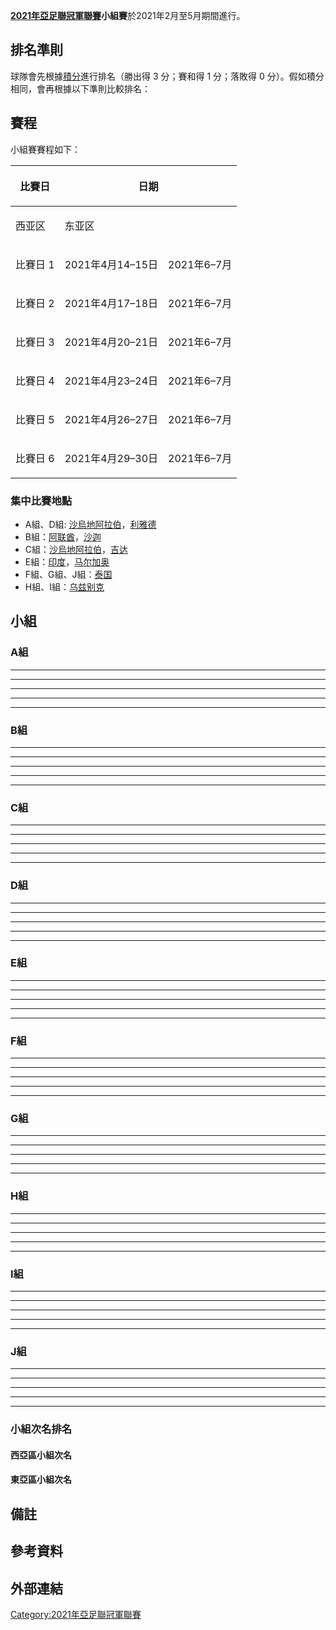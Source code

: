 {{noteTA
|G1=足球
|G2=伊朗足球
|1=zh-hans:阿赫利; zh-hk:艾阿里; zh-tw: 阿爾阿里;}}
'''[[2021年亞足聯冠軍聯賽|2021年亞足聯冠軍聯賽]]小組賽'''於2021年2月至5月期間進行。
== 排名準則 ==

<section begin=排名準則 />
球隊會先根據[[三分制|積分]]進行排名（勝出得 3 分；賽和得 1 分；落敗得 0 分）。假如積分相同，會再根據以下準則比較排名：

{{ordered list |start=1
 | 相同積分球隊之間的對賽積分；
 | 相同積分球隊之間的得失球差；
 | 相同積分球隊之間的入球數；
 | <s>相同積分球隊之間的作客入球數；</s>
 | 假如是多於兩支球隊成績一樣，在比較以上三項準則後，當中仍然有某些球隊成績相同，則會只專注於該些球隊，再按照以上準則再進行排序；
 | 所有小組賽賽事中最佳得失球差；
 | 所有小組賽賽事中最多入球；
 | 假如相關的兩隊於小組賽最後一輪對碰，會進行[[互射十二碼|互射十二碼]]決勝；
 | 紀律分（黃牌：1 分；兩黃一紅：3 分；紅牌：3 分；先領黃牌後再領直接紅牌：4 分）；
 | 來自[[亞足聯球會賽事排名|排名較高的成員國]]。
}}<section end=排名準則 />

== 賽程 ==
小組賽賽程如下：
{| class="wikitable" style="text-align:center"
|-
!rowspan=2|比賽日
!colspan=2|日期
!rowspan=2|對賽組合
|-
!西亚区
!东亚区
|-
|比賽日 1
|2021年4月14–15日
|2021年6–7月
|第 1 隊 vs. 第 4 隊, 第 3 隊 vs. 第 2 隊
|-
|比賽日 2
|2021年4月17–18日
|2021年6–7月
|第 4 隊 vs. 第 3 隊, 第 2 隊 vs. 第 1 隊
|-
|比賽日 3
|2021年4月20–21日
|2021年6–7月
|第 4 隊 vs. 第 2 隊, 第 1 隊 vs. 第 3 隊
|-
|比賽日 4
|2021年4月23–24日
|2021年6–7月
|第 2 隊 vs. 第 4 隊, 第 3 隊 vs. 第 1 隊
|-
|比賽日 5
|2021年4月26–27日
|2021年6–7月
|第 4 隊 vs. 第 1 隊, 第 2 隊 vs. 第 3 隊
|-
|比賽日 6
|2021年4月29–30日
|2021年6–7月
|第 1 隊 vs. 第 2 隊, 第 3 隊 vs. 第 4 隊
|}

=== 集中比賽地點 ===
*A組、D組: [[沙烏地阿拉伯|沙烏地阿拉伯]]，[[利雅德|利雅德]]
*B組：[[阿拉伯联合酋长国|阿联酋]]，[[沙迦_(城市)|沙迦]]
*C組：[[沙烏地阿拉伯|沙烏地阿拉伯]]，[[吉达|吉达]]
*E組：[[印度|印度]]，[[马尔加奥|马尔加奥]]
*F組、G組、J組：[[泰国|泰国]]
*H組、I組：[[乌兹别克|乌兹别克]]

== 小組 ==
=== A組 ===
{{2021年亞足聯冠軍聯賽小組賽積分榜|A組|show_matches=yes|teamwidth=200}}

{{Football box
|id         = A3 v A2
|date       = {{Start date|2021|04|15|df=y}}
|time       = {{UTZ|22:00|3}}
|team1      = [[伊提洛爾足球會|杜尚別獨立]] {{fbaicon|TJK}}
|score      = 0–0
|team2      = {{fbaicon|UAE}} [[沙比阿爾阿里杜拜足球會|阿爾阿里]]
|stadium    = [[法赫德國王國際體育場|法赫德國王國際體育場]], [[利雅得|利雅得]]
|attendance = 0
|referee    = [[Hettikamkanamge_Perera|Hettikamkanamge Perera]] ([[Football_Federation_of_Sri_Lanka|Sri Lanka]])
|report     = https://www.the-afc.com/competitions/afc-champions-league/matches/2021/2188143
}}
{{Football box
|id         = A1 v A4
|date       = {{Start date|2021|04|15|df=y}}
|time       = {{UTZ|22:00|3}}
|team1      = [[沙特希拉爾足球俱樂部|希拉爾]] {{fbaicon|KSA}}
|score      = 2–2
|team2      = {{fbaicon|UZB}} [[AGMK足球會|AGMK]]
|goals1     =
*[[Sardor_Rakhmanov|Rakhmanov]] {{goal|27|o.g.}}
*[[Luciano_Vietto|Vietto]] {{goal|36}}
|goals2     =
*[[Zafar_Polvonov|Polvonov]] {{goal|11}}
*[[Sanjar_Shaakhmedov|Shaakhmedov]] {{goal|70}}
|stadium    = [[费萨尔·本·法赫德王子体育场|费萨尔·本·法赫德王子体育场]], [[利雅得|利雅得]]
|attendance = 0
|referee    = [[Ryuji_Sato|Ryuji Sato]] ([[Japan_Football_Association|Japan]])
|report     = https://www.the-afc.com/competitions/afc-champions-league/matches/2021/2188142
}}
----
{{Football box
|id         = A2 v A1
|date       = {{Start date|2021|04|18|df=y}}
|time       = {{UTZ|22:00|3}}
|team1      = [[沙比阿爾阿里杜拜足球會|阿爾阿里]] {{fbaicon|UAE}}
|score      = 0–2
|team2      = {{fbaicon|KSA}} [[沙特希拉爾足球俱樂部|希拉爾]]
|goals2     =
*[[Bafétimbi_Gomis|Gomis]] {{goal|14}}
*[[安德烈·卡里略|卡里略]] {{goal|28}}
|stadium    = [[费萨尔·本·法赫德王子体育场|费萨尔·本·法赫德王子体育场]], [[利雅得|利雅得]]
|attendance = 0
|referee    = [[Mohanad_Qasim_Sarray|Mohanad Qasim]] ([[Iraq_Football_Association|Iraq]])
|report     = https://www.the-afc.com/competitions/afc-champions-league/matches/2021/2188145
}}
{{Football box
|id         = A4 v A3
|date       = {{Start date|2021|04|18|df=y}}
|time       = {{UTZ|22:00|3}}
|team1      = [[AGMK足球會|AGMK]] {{fbaicon|UZB}}
|score      = 2–3
|team2      = {{fbaicon|TJK}} [[伊提洛爾足球會|杜尚別獨立]]
|goals1     =
*[[Zafar_Polvonov|Polvonov]] {{goal|57||90}}
|goals2     =
*[[Jovan_Đokić|Đokić]] {{goal|45+1|o.g.}}
*[[Manuchekhr_Dzhalilov|M. Dzhalilov]] {{goal|55}}
*[[Muhammadjon_Rakhimov|Rakhimov]] {{goal|80}}
|stadium    = [[法赫德國王國際體育場|法赫德國王國際體育場]], [[利雅得|利雅得]]
|attendance = 0
|referee    = [[Mohd_Amirul_Izwan_Yaacob|Mohd Amirul Izwan Yaacob]] ([[Football_Association_of_Malaysia|Malaysia]])
|report     = https://www.the-afc.com/competitions/afc-champions-league/matches/2021/2188144
}}
----
{{Football box
|id         = A1 v A3
|date       = {{Start date|2021|04|21|df=y}}
|time       = {{UTZ|22:00|3}}
|team1      = [[沙特希拉爾足球俱樂部|希拉爾]] {{fbaicon|KSA}}
|score      = 3–1
|team2      = {{fbaicon|TJK}} [[伊提洛爾足球會|杜尚別獨立]]
|goals1     =
*[[Ali_Al_Bulaihi|Al Bulaihi]] {{goal|39}}
*[[Hattan_Bahebri|Bahebri]] {{goal|52||64}}
|goals2     =
*[[Vahdat_Hanonov|Hanonov]] {{goal|41}}
|stadium    = [[费萨尔·本·法赫德王子体育场|费萨尔·本·法赫德王子体育场]], [[利雅得|利雅得]]
|attendance = 0
|referee    = Masoud Tufayelieh ([[Syrian_Arab_Federation_for_Football|Syria]])
|report     = https://www.the-afc.com/competitions/afc-champions-league/matches/2021/2188147
}}
{{Football box
|id         = A4 v A2
|date       = {{Start date|2021|04|21|df=y}}
|time       = {{UTZ|22:00|3}}
|team1      = [[AGMK足球會|AGMK]] {{fbaicon|UZB}}
|score      = 2–1
|team2      = {{fbaicon|UAE}} [[沙比阿爾阿里杜拜足球會|阿爾阿里]]
|goals1     =
*[[Jovan_Đokić|Đokić]] {{goal|87}}
*[[Akramjon_Komilov|Komilov]] {{goal|90+1}}
|goals2     =
*[[Ahmed_Al_Attas|Al Attas]] {{goal|28}}
|stadium    = [[法赫德國王國際體育場|法赫德國王國際體育場]], [[利雅得|利雅得]]
|attendance = 0
|referee    = [[Ali_Abdulnabi|Ali Abdulnabi]] ([[Bahrain_Football_Association|Bahrain]])
|report     = https://www.the-afc.com/competitions/afc-champions-league/matches/2021/2188146
}}
----
{{Football box
|id         = A3 v A1
|date       = {{Start date|2021|04|24|df=y}}
|time       = {{UTZ|22:00|3}}
|team1      = [[伊提洛爾足球會|杜尚別獨立]] {{fbaicon|TJK}}
|score      = 4–1
|team2      = {{fbaicon|KSA}} [[沙特希拉爾足球俱樂部|希拉爾]]
|goals1     =
*[[Manuchekhr_Dzhalilov|M. Dzhalilov]] {{goal|39||44}}
*[[Manuchehr_Safarov|Safarov]] {{goal|49||53}}
|goals2     =
*[[Bafétimbi_Gomis|Gomis]] {{goal|24}}
|stadium    = [[费萨尔·本·法赫德王子体育场|费萨尔·本·法赫德王子体育场]], [[利雅得|利雅得]]
|attendance = 0
|referee    = [[Omar_Al-Yaqoubi|Omar Al-Yaqoubi]] ([[Oman_Football_Association|Oman]])
|report     = https://www.the-afc.com/competitions/afc-champions-league/matches/2021/2188149
}}
{{Football box
|id         = A2 v A4
|date       = {{Start date|2021|04|24|df=y}}
|time       = {{UTZ|22:00|3}}
|team1      = [[沙比阿爾阿里杜拜足球會|阿爾阿里]] {{fbaicon|UAE}}
|score      = 3–1
|team2      = {{fbaicon|UZB}} [[AGMK足球會|AGMK]]
|goals1     =
*[[Hareb_Abdullah|Abdullah]] {{goal|3}}
*[[Carlos_Eduardo_de_Oliveira_Alves|Carlos Eduardo]] {{goal|11}}
*[[Ahmed_Al_Attas|Al Attas]] {{goal|30}}
|goals2     =
*[[Shohrux_Gadoyev|Gadoyev]] {{goal|14}}
|stadium    = [[法赫德國王國際體育場|法赫德國王國際體育場]], [[利雅得|利雅得]]
|attendance = 0
|referee    = [[Ali_Sabah|Ali Sabah]] ([[Iraq_Football_Association|Iraq]])
|report     = https://www.the-afc.com/competitions/afc-champions-league/matches/2021/2188148
}}
----
{{Football box
|id         = A2 v A3
|date       = {{Start date|2021|04|27|df=y}}
|time       = {{UTZ|22:00|3}}
|team1      = [[沙比阿爾阿里杜拜足球會|阿爾阿里]] {{fbaicon|UAE}}
|score      = 0–1
|team2      = {{fbaicon|TJK}} [[伊提洛爾足球會|杜尚別獨立]]
|goals1     =
|goals2     = [[Alisher_Dzhalilov|A. Dzhalilov]] {{goal|90+6}}
|stadium    = [[法赫德國王國際體育場|法赫德國王國際體育場]], [[利雅得|利雅得]]
|attendance = 0
|referee    = [[Mohd_Amirul_Izwan_Yaacob|Mohd Amirul Izwan Yaacob]] ([[Football_Association_of_Malaysia|Malaysia]])
|report     = https://www.the-afc.com/competitions/afc-champions-league/matches/2021/2188151
}}
{{Football box
|id         = A4 v A1
|date       = {{Start date|2021|04|27|df=y}}
|time       = {{UTZ|22:00|3}}
|team1      = [[AGMK足球會|AGMK]] {{fbaicon|UZB}}
|score      = 0–3
|team2      = {{fbaicon|KSA}} [[沙特希拉爾足球俱樂部|希拉爾]]
|goals1     =
|goals2     =
*[[Luciano_Vietto|Vietto]] {{goal|39}}
*[[Bafétimbi_Gomis|Gomis]] {{goal|47}}
*[[Yasser_Al-Shahrani|Al-Shahrani]] {{goal|58}}
|stadium    = [[费萨尔·本·法赫德王子体育场|费萨尔·本·法赫德王子体育场]], [[利雅得|利雅得]]
|attendance = 0
|referee    = [[Hettikamkanamge_Perera|Hettikamkanamge Perera]] ([[Football_Federation_of_Sri_Lanka|Sri Lanka]])
|report     = https://www.the-afc.com/competitions/afc-champions-league/matches/2021/2188150
}}
----
{{Football box
|id         = A3 v A4
|date       = {{Start date|2021|04|30|df=y}}
|time       = {{UTZ|22:00|3}}
|team1      = [[伊提洛爾足球會|杜尚別獨立]] {{fbaicon|TJK}}
|score      = 1–2
|team2      = {{fbaicon|UZB}} [[AGMK足球會|AGMK]]
|goals1     = [[Rustam_Soirov|Soirov]] {{goal|87}}
|goals2     = 
*[[Zafar_Polvonov|Polvonov]] {{goal|67}}
*[[Jovan_Đokić|Đokić]] {{goal|79}}
|stadium    = [[法赫德國王國際體育場|法赫德國王國際體育場]], [[利雅得|利雅得]]
|attendance = 0
|referee    = [[Mohanad_Qasim_Sarray|Mohanad Qasim]] ([[Iraq_Football_Association|Iraq]])
|report     = https://www.the-afc.com/competitions/afc-champions-league/matches/2021/2188153
}}
{{Football box
|id         = A1 v A2
|date       = {{Start date|2021|04|30|df=y}}
|time       = {{UTZ|22:00|3}}
|team1      = [[沙特希拉爾足球俱樂部|希拉爾]] {{fbaicon|KSA}}
|score      = 0–2
|team2      = {{fbaicon|UAE}} [[沙比阿爾阿里杜拜足球會|阿爾阿里]]
|goals1     =
|goals2     = [[Igor_Jesus|Jesus]] {{goal|54|pen.|90}}
|stadium    = [[费萨尔·本·法赫德王子体育场|费萨尔·本·法赫德王子体育场]], [[利雅得|利雅得]]
|attendance = 0
|referee    = [[Ali_Abdulnabi|Ali Abdulnabi]] ([[Bahrain_Football_Association|Bahrain]])
|report     = https://www.the-afc.com/competitions/afc-champions-league/matches/2021/2188152
}}

=== B組 ===
{{2021年亞足聯冠軍聯賽小組賽積分榜|B組|show_matches=yes|teamwidth=200}}

{{Football box
|id         = B3 v B2
|date       = {{Start date|2021|04|14|df=y}}
|time       = {{UTZ|19:00|4}}
|team1      = [[塔什干棉农足球俱乐部|柏克塔哥]] {{fbaicon|UZB}}
|score      = 3–3
|team2      = {{fbaicon|IRN}} [[大不里士拖拉机足球俱乐部|泰拉克托]]
|goals1     =
*[[Dragan_Ćeran|Ćeran]] {{goal|69}}
*[[Sharof_Mukhiddinov|Mukhiddinov]] {{goal|75}}
*[[Khojimat_Erkinov|Erkinov]] {{goal|82}}
|goals2     =
*[[Ashkan_Dejagah|Dejagah]] {{goal|53}}
*[[Mohammad_Abbaszadeh|Abbaszadeh]] {{goal|56||85|pen.}}
|stadium    = [[沙迦體育場|沙迦體育場]], [[沙迦_(城市)|沙迦]]
|attendance = 0
|referee    = [[Jumpei_Iida|Jumpei Iida]] ([[Japan_Football_Association|Japan]])
|report     = https://www.the-afc.com/competitions/afc-champions-league/matches/2021/2188155
}}
{{Football box
|id         = B1 v B4
|date       = {{Start date|2021|04|14|df=y}}
|time       = {{UTZ|22:00|4}}
|team1      = [[沙迦足球俱乐部|沙迦]] {{fbaicon|UAE}}
|score      = 1–0
|team2      = {{fbaicon|IRQ}} [[巴格達空軍體育會|巴格達空軍]]
|goals1     =
*[[Khaled_Ba_Wazir|Ba Wazir]] {{goal|62}}
|stadium    = [[沙迦體育場|沙迦體育場]], [[沙迦_(城市)|沙迦]]
|attendance = 0
|referee    = [[Nawaf_Shukralla|Nawaf Shukralla]] ([[Bahrain_Football_Association|Bahrain]])
|report     = https://www.the-afc.com/competitions/afc-champions-league/matches/2021/2188154
}}
----
{{Football box
|id         = B4 v B3
|date       = {{Start date|2021|04|17|df=y}}
|time       = {{UTZ|19:00|4}}
|team1      = [[巴格達空軍體育會|巴格達空軍]] {{fbaicon|IRQ}} 
|score      = 0–0
|team2      = {{fbaicon|UZB}} [[塔什干棉农足球俱乐部|柏克塔哥]]
|stadium    = [[沙迦體育場|沙迦體育場]], [[沙迦_(城市)|沙迦]]
|attendance = 0
|referee    = Hussein Abo Yehia ([[Lebanese_Football_Association|Lebanon]])
|report     = https://www.the-afc.com/competitions/afc-champions-league/matches/2021/2188156
}}
{{Football box
|id         = B2 v B1
|date       = {{Start date|2021|04|17|df=y}}
|time       = {{UTZ|22:00|4}}
|team1      = [[大不里士拖拉机足球俱乐部|泰拉克托]] {{fbaicon|IRN}}
|score      = 0–0
|team2      = {{fbaicon|UAE}} [[沙迦足球俱乐部|沙迦]]
|stadium    = [[沙迦體育場|沙迦體育場]], [[沙迦_(城市)|沙迦]]
|attendance = 0
|referee    = [[Ma_Ning_(referee)|Ma Ning]] ([[Chinese_Football_Association|China]])
|report     = https://www.the-afc.com/competitions/afc-champions-league/matches/2021/2188157
}}
----
{{Football box
|id         = B4 v B2
|date       = {{Start date|2021|04|20|df=y}}
|time       = {{UTZ|19:00|4}}
|team1      = [[巴格達空軍體育會|巴格達空軍]] {{fbaicon|IRQ}}
|score      = 0–0
|team2      = {{fbaicon|IRN}} [[大不里士拖拉机足球俱乐部|泰拉克托]]
|stadium    = [[沙迦體育場|沙迦體育場]], [[沙迦_(城市)|沙迦]]
|attendance = 0
|referee    = [[Ahmed_Al-Kaf|Ahmed Al-Kaf]] ([[Oman_Football_Association|Oman]])
|report     = https://www.the-afc.com/competitions/afc-champions-league/matches/2021/2188158
}}
{{Football box
|id         = B1 v B3
|date       = {{Start date|2021|04|20|df=y}}
|time       = {{UTZ|22:00|4}}
|team1      = [[沙迦足球俱乐部|沙迦]] {{fbaicon|UAE}}
|score      = 4–1
|team2      = {{fbaicon|UZB}} [[塔什干棉农足球俱乐部|柏克塔哥]]
|goals1     =
*[[Khaled_Ba_Wazir|Ba Wazir]] {{goal|10}}
*[[Salem_Saleh|S. Saleh]] {{goal|26}}
*[[Caio_Lucas_Fernandes|Caio]] {{goal|58}}
*[[Luan_Martins_Pereira|Luanzinho]] {{goal|62}}
|goals2     =
*[[Dragan_Ćeran|Ćeran]] {{goal|21}}
|stadium    = [[沙迦體育場|沙迦體育場]], [[沙迦_(城市)|沙迦]]
|attendance = 0
|referee    = [[Jumpei_Iida|Jumpei Iida]] ([[Japan_Football_Association|Japan]])
|report     = https://www.the-afc.com/competitions/afc-champions-league/matches/2021/2188159
}}
----
{{Football box
|id         = B2 v B4
|date       = {{Start date|2021|04|23|df=y}}
|time       = {{UTZ|19:00|4}}
|team1      = [[大不里士拖拉机足球俱乐部|泰拉克托]] {{fbaicon|IRN}}
|score      = 1–0
|team2      = {{fbaicon|IRQ}} [[巴格達空軍體育會|巴格達空軍]]
|goals1     =
*[[Mehdi_Tikdari|Tikdari]] {{goal|2}}
|stadium    = [[沙迦體育場|沙迦體育場]], [[沙迦_(城市)|沙迦]]
|attendance = 0
|referee    = [[Jumpei_Iida|Jumpei Iida]] ([[Japan_Football_Association|Japan]])
|report     = https://www.the-afc.com/competitions/afc-champions-league/matches/2021/2188160
}}
{{Football box
|id         = B3 v B1
|date       = {{Start date|2021|04|23|df=y}}
|time       = {{UTZ|22:00|4}}
|team1      = [[塔什干棉农足球俱乐部|柏克塔哥]] {{fbaicon|UZB}}
|score      = 1–1
|team2      = {{fbaicon|UAE}} [[沙迦足球俱乐部|沙迦]]
|goals1     =
*[[Eren_Derdiyok|Derdiyok]] {{goal|59}}
|goals2     =
*[[Mohammed_Khalfan_(footballer,_born_1992)|Khalfan]] {{goal|87}}
|stadium    = [[沙迦體育場|沙迦體育場]], [[沙迦_(城市)|沙迦]]
|attendance = 0
|referee    = [[Fu_Ming|Fu Ming]] ([[Chinese_Football_Association|China]])
|report     = https://www.the-afc.com/competitions/afc-champions-league/matches/2021/2188161
}}
----
{{Football box
|id         = B2 v B3
|date       = {{Start date|2021|04|26|df=y}}
|time       = {{UTZ|19:00|4}}
|team1      = [[大不里士拖拉机足球俱乐部|泰拉克托]] {{fbaicon|IRN}}
|score      = 0–0
|team2      = {{fbaicon|UZB}} [[塔什干棉农足球俱乐部|柏克塔哥]]
|stadium    = [[沙迦體育場|沙迦體育場]], [[沙迦_(城市)|沙迦]]
|attendance = 0
|referee    = Hussein Abo Yehia ([[Lebanese_Football_Association|Lebanon]])
|report     = https://www.the-afc.com/competitions/afc-champions-league/matches/2021/2188163
}}
{{Football box
|id         = B4 v B1
|date       = {{Start date|2021|04|26|df=y}}
|time       = {{UTZ|22:00|4}}
|team1      = [[巴格達空軍體育會|巴格達空軍]] {{fbaicon|IRQ}}
|score      = 2–3
|team2      = {{fbaicon|UAE}} [[沙迦足球俱乐部|沙迦]] 
|goals1     =
*[[Jeferson_Collazos|Collazos]] {{goal|15||52}}
|goals2     =
*[[Khaled_Ba_Wazir|Ba Wazir]] {{goal|25}}
*[[Salem_Saleh|S. Saleh]] {{goal|35||60}}
|stadium    = [[沙迦體育場|沙迦體育場]], [[沙迦_(城市)|沙迦]]
|attendance = 0
|referee    = [[Ahmed_Al-Kaf|Ahmed Al-Kaf]] ([[Oman_Football_Association|Oman]])
|report     = https://www.the-afc.com/competitions/afc-champions-league/matches/2021/2188162
}}
----
{{Football box
|id         = B3 v B4
|date       = {{Start date|2021|04|29|df=y}}
|time       = {{UTZ|19:00|4}}
|team1      = [[塔什干棉农足球俱乐部|柏克塔哥]] {{fbaicon|UZB}}
|score      = 1–0
|team2      = {{fbaicon|IRQ}} [[巴格達空軍體育會|巴格達空軍]]
|goals1     = [[Po'latkhoja_Kholdorkhonov|Kholdorkhonov]] {{goal|79}}
|goals2     =
|stadium    = [[沙迦體育場|沙迦體育場]], [[沙迦_(城市)|沙迦]]
|attendance = 0
|referee    = [[Nawaf_Shukralla|Nawaf Shukralla]] ([[Bahrain_Football_Association|Bahrain]])
|report     = https://www.the-afc.com/competitions/afc-champions-league/matches/2021/2188165
}}
{{Football box
|id         = B1 v B2
|date       = {{Start date|2021|04|29|df=y}}
|time       = {{UTZ|22:00|4}}
|team1      = [[沙迦足球俱乐部|沙迦]] {{fbaicon|UAE}}
|score      = 0–2
|team2      = {{fbaicon|IRN}} [[大不里士拖拉机足球俱乐部|泰拉克托]]
|goals1     =
|goals2     = [[Mohammad_Abbaszadeh|Abbaszadeh]] {{goal|7||66}}
|stadium    = [[沙迦體育場|沙迦體育場]], [[沙迦_(城市)|沙迦]]
|attendance = 0
|referee    = [[Jumpei_Iida|Jumpei Iida]] ([[Japan_Football_Association|Japan]])
|report     = https://www.the-afc.com/competitions/afc-champions-league/matches/2021/2188164
}}

=== C組 ===
{{2021年亞足聯冠軍聯賽小組賽積分榜|C組|show_matches=yes|teamwidth=200}}

{{Football box
|id         = C1 v C4
|date       = {{Start date|2021|04|15|df=y}}
|time       = {{UTZ|20:45|3}}
|team1      = [[艾杜哈尼體育會|艾杜哈尼]] {{fbaicon|QAT}}
|score      = 2–0
|team2      = {{fbaicon|IRQ}} [[艾爾索達體育會|艾爾索達]]
|goals1     =
*[[Hussam_Kadhim|Kadhim]] {{goal|36|o.g.}}
*[[Edmilson_Junior|Edmilson]] {{goal|53}}
|stadium    = [[阿卜杜拉国王体育城|阿卜杜拉国王体育城]], [[吉达|吉达]]
|attendance = 0
|referee    = [[Muhammad_Taqi_(referee)|Muhammad Taqi]] ([[Football_Association_of_Singapore|Singapore]])
|report     = https://www.the-afc.com/competitions/afc-champions-league/matches/2021/2188172
}}
{{Football box
|id         = C3 v C2
|date       = {{Start date|2021|04|15|df=y}}
|time       = {{UTZ|23:15|3}}
|team1      = [[德黑兰独立足球俱乐部|艾斯迪格拿]] {{fbaicon|IRN}}
|score      = 5–2
|team2      = {{fbaicon|KSA}} [[沙特艾阿里足球會|艾阿里]]
|goals1     =
*[[Farshid_Esmaeili|Esmaeili]] {{goal|5}}
*[[Mohammad_Naderi|Naderi]] {{goal|54}}
*[[Mehdi_Ghayedi|Ghayedi]] {{goal|67||86}}
*[[Cheick_Diabaté_(footballer)|Diabaté]] {{goal|89}}
|goals2     =
*[[Omar_Al_Somah|Al Somah]] {{goal|27||79}}
|stadium    = [[阿卜杜拉国王体育城|阿卜杜拉国王体育城]], [[吉达|吉达]]
|attendance = 0
|referee    = Ahmed Al-Ali ([[Jordan_Football_Association|Jordan]])
|report     = https://www.the-afc.com/competitions/afc-champions-league/matches/2021/2188173
}}
----
{{Football box
|id         = C2 v C1
|date       = {{Start date|2021|04|18|df=y}}
|time       = {{UTZ|20:45|3}}
|team1      = [[沙特艾阿里足球會|艾阿里]] {{fbaicon|KSA}}
|score      = 1–1
|team2      = {{fbaicon|QAT}} [[艾杜哈尼體育會|艾杜哈尼]]
|goals1     =
*[[Omar_Al_Somah|Al Somah]] {{goal|90+1}}
|goals2     =
*[[Michael_Olunga|Olunga]] {{goal|53}}
|stadium    = [[阿卜杜拉国王体育城|阿卜杜拉国王体育城]], [[吉达|吉达]]
|attendance = 0
|referee    = [[Sivakorn_Pu-udom|Sivakorn Pu-udom]] ([[Football_Association_of_Thailand|Thailand]])
|report     = https://www.the-afc.com/competitions/afc-champions-league/matches/2021/2188176
}}
{{Football box
|id         = C4 v C3
|date       = {{Start date|2021|04|18|df=y}}
|time       = {{UTZ|23:15|3}}
|team1      = [[艾爾索達體育會|艾爾索達]] {{fbaicon|IRQ}}
|score      = 0–3
|team2      = {{fbaicon|IRN}} [[德黑兰独立足球俱乐部|艾斯迪格拿]]
|goals2     =
*[[Mohammad_Naderi|Naderi]] {{goal|44}}
*[[Farshid_Esmaeili|Esmaeili]] {{goal|55}}
*[[Cheick_Diabaté_(footballer)|Diabaté]] {{goal|65}}
|stadium    = [[阿卜杜拉国王体育城|阿卜杜拉国王体育城]], [[吉达|吉达]]
|attendance = 0
|referee    = Nivon Robesh Gamini ([[Football_Federation_of_Sri_Lanka|Sri Lanka]])
|report     = https://www.the-afc.com/competitions/afc-champions-league/matches/2021/2188174
}}
----
{{Football box
|id         = C1 v C3
|date       = {{Start date|2021|04|21|df=y}}
|time       = {{UTZ|20:45|3}}
|team1      = [[艾杜哈尼體育會|艾杜哈尼]] {{fbaicon|QAT}}
|score      = 4–3
|team2      = {{fbaicon|IRN}} [[德黑兰独立足球俱乐部|艾斯迪格拿]]
|goals1     =
*[[Michael_Olunga|Olunga]] {{goal|10||27||85}}
*[[Abdullah_Al-Ahrak|Al-Ahrak]] {{goal|43}}
|goals2     =
*[[Amir_Arsalan_Motahari|Motahari]] {{goal|4}}
*[[Cheick_Diabaté_(footballer)|Diabaté]] {{goal|34}}
*[[Farshid_Esmaeili|Esmaeili]] {{goal|74}} 
|stadium    = [[阿卜杜拉国王体育城|阿卜杜拉国王体育城]], [[吉达|吉达]]
|attendance = 0
|referee    = Ahmed Al-Ali ([[Jordan_Football_Association|Jordan]])
|report     = https://www.the-afc.com/competitions/afc-champions-league/matches/2021/2188179
}}
{{Football box
|id         = C4 v C2
|date       = {{Start date|2021|04|21|df=y}}
|time       = {{UTZ|23:15|3}}
|team1      = [[艾爾索達體育會|艾爾索達]] {{fbaicon|IRQ}}
|score      = 0–3
|team2      = {{fbaicon|KSA}} [[沙特艾阿里足球會|艾阿里]]
|goals2     =
*[[Abdullah_Hassoun|Hassoun]] {{goal|22}}
*[[Driss_Fettouhi|Fettouhi]] {{goal|37}}
*[[Abdulrahman_Ghareeb|Ghareeb]] {{goal|90+4}}
|stadium    = [[阿卜杜拉国王体育城|阿卜杜拉国王体育城]], [[吉达|吉达]]
|attendance = 50
|referee    = [[Muhammad_Taqi_(referee)|Muhammad Taqi]] ([[Football_Association_of_Singapore|Singapore]])
|report     = https://www.the-afc.com/competitions/afc-champions-league/matches/2021/2188177
}}
----
{{Football box
|id         = C2 v C4
|date       = {{Start date|2021|04|24|df=y}}
|time       = {{UTZ|20:45|3}}
|team1      = [[沙特艾阿里足球會|艾阿里]] {{fbaicon|KSA}}
|score      = 2–1
|team2      = {{fbaicon|IRQ}} [[艾爾索達體育會|艾爾索達]]
|goals1     =
*[[Omar_Al_Somah|Al Somah]] {{goal|5}}
*[[Abdulrahman_Ghareeb|Ghareeb]] {{goal|79}}
|goals2     =
*[[Fahd_Youssef|Youssef]] {{goal|26}}
|stadium    = [[阿卜杜拉国王体育城|阿卜杜拉国王体育城]], [[吉达|吉达]]
|attendance = 0
|referee    = [[Sivakorn_Pu-udom|Sivakorn Pu-udom]] ([[Football_Association_of_Thailand|Thailand]])
|report     = https://www.the-afc.com/competitions/afc-champions-league/matches/2021/2188181
}}
{{Football box
|id         = C3 v C1
|date       = {{Start date|2021|04|24|df=y}}
|time       = {{UTZ|23:15|3}}
|team1      = [[德黑兰独立足球俱乐部|艾斯迪格拿]] {{fbaicon|IRN}}
|score      = 2–2
|team2      = {{fbaicon|QAT}} [[艾杜哈尼體育會|艾杜哈尼]]
|goals1     =
*[[Cheick_Diabaté_(footballer)|Diabaté]] {{goal|27|pen.}}
*[[Mehdi_Ghayedi|Ghayedi]] {{goal|61}}
|goals2     =
*[[Michael_Olunga|Olunga]] {{goal|45+3|pen.|59}}
|stadium    = [[阿卜杜拉国王体育城|阿卜杜拉国王体育城]], [[吉达|吉达]]
|attendance = 0
|referee    = [[Muhammad_Taqi_(referee)|Muhammad Taqi]] ([[Football_Association_of_Singapore|Singapore]])
|report     = https://www.the-afc.com/competitions/afc-champions-league/matches/2021/2188182
}}
----
{{Football box
|id         = C4 v C1
|date       = {{Start date|2021|04|27|df=y}}
|time       = {{UTZ|20:45|3}}
|team1      = [[艾爾索達體育會|艾爾索達]] {{fbaicon|IRQ}}
|score      = 2–1
|team2      = {{fbaicon|QAT}} [[艾杜哈尼體育會|艾杜哈尼]]
|goals1     =
*[[Amjad_Attwan|Attwan]] {{goal|3}}
*[[Mohammed_Dawood_Yaseen|Dawood]] {{goal|85}}
|goals2     =
*[[Michael_Olunga|Olunga]] {{goal|57}}
|stadium    = [[阿卜杜拉国王体育城|阿卜杜拉国王体育城]], [[吉达|吉达]]
|attendance = 0
|referee    = [[Omar_Al-Yaqoubi|Omar Al-Yaqoubi]] ([[Oman_Football_Association|Oman]])
|report     = https://www.the-afc.com/competitions/afc-champions-league/matches/2021/2188183
}}
{{Football box
|id         = C2 v C3
|date       = {{Start date|2021|04|27|df=y}}
|time       = {{UTZ|23:15|3}}
|team1      = [[沙特艾阿里足球會|艾阿里]] {{fbaicon|KSA}}
|score      = 0–0
|team2      = {{fbaicon|IRN}} [[德黑兰独立足球俱乐部|艾斯迪格拿]]
|goals1     =
|goals2     =
|stadium    = [[阿卜杜拉国王体育城|阿卜杜拉国王体育城]], [[吉达|吉达]]
|attendance = 0
|referee    = [[Ryuji_Sato|Ryuji Sato]] ([[Japan_Football_Association|Japan]])
|report     = https://www.the-afc.com/competitions/afc-champions-league/matches/2021/2188184
}}
----
{{Football box
|id         = C3 v C4
|date       = {{Start date|2021|04|30|df=y}}
|time       = {{UTZ|20:45|3}}
|team1      = [[德黑兰独立足球俱乐部|艾斯迪格拿]] {{fbaicon|IRN}}
|score      = 1–0
|team2      = {{fbaicon|IRQ}} [[艾爾索達體育會|艾爾索達]]
|goals1     = [[Cheick_Diabaté_(footballer)|Diabaté]] {{goal|14|pen.}}
|goals2     =
|stadium    = [[阿卜杜拉国王体育城|阿卜杜拉国王体育城]], [[吉达|吉达]]
|attendance = 0
|referee    = [[Sivakorn_Pu-udom|Sivakorn Pu-udom]] ([[Football_Association_of_Thailand|Thailand]])
|report     = https://www.the-afc.com/competitions/afc-champions-league/matches/2021/2188186
}}
{{Football box
|id         = C1 v C2
|date       = {{Start date|2021|04|30|df=y}}
|time       = {{UTZ|23:15|3}}
|team1      = [[艾杜哈尼體育會|艾杜哈尼]] {{fbaicon|QAT}}
|score      = 1–1
|team2      = {{fbaicon|KSA}} [[沙特艾阿里足球會|艾阿里]]
|goals1     = [[Michael_Olunga|Olunga]] {{goal|61}}
|goals2     = [[Haitham_Asiri|Asiri]] {{goal|73}}
|stadium    = [[阿卜杜拉国王体育城|阿卜杜拉国王体育城]], [[吉达|吉达]]
|attendance = 0
|referee    = [[Hettikamkanamge_Perera|Hettikamkanamge Perera]] ([[Football_Federation_of_Sri_Lanka|Sri Lanka]])
|report     = https://www.the-afc.com/competitions/afc-champions-league/matches/2021/2188185 
}}

=== D組 ===
{{2021年亞足聯冠軍聯賽小組賽積分榜|D組|show_matches=yes|teamwidth=200}}

{{Football box
|id         = D3 v D2
|date       = {{Start date|2021|04|14|df=y}}
|time       = {{UTZ|21:00|3}}
|team1      = [[艾華達體育會|艾華達]] {{fbaicon|JOR}}
|score      = 0–0
|team2      = {{fbaicon|KSA}} [[艾納斯足球會|艾納斯]]
|stadium    = [[沙特国王大学体育场|沙特国王大学体育场]], [[利雅德|利雅德]]
|attendance = 
|referee    = [[Omar_Al-Yaqoubi|Omar Al-Yaqoubi]] ([[Oman_Football_Association|Oman]])
|report     = https://www.the-afc.com/competitions/afc-champions-league/matches/2021/2188188
}}
{{Football box
|id         = D1 v D4
|date       = {{Start date|2021|04|14|df=y}}
|time       = {{UTZ|21:00|3}}
|team1      = [[艾薩德體育會|艾薩德]] {{fbaicon|QAT}}
|score      = 1–1
|team2      = {{fbaicon|IRN}} [[胡齐斯坦钢铁足球俱乐部|富拿特]]
|goals1     =
*[[Yusuf_Abdurisag|Abdurisag]] {{goal|89}}
|goals2     =
*[[Luciano_Pereira_Mendes|Chimba]] {{goal|61}}
|stadium    = [[法赫德國王國際體育場|法赫德國王國際體育場]], [[利雅德|利雅德]]
|attendance = 
|referee    = Masoud Tufayelieh ([[Syrian_Arab_Federation_for_Football|Syria]])
|report     = https://www.the-afc.com/competitions/afc-champions-league/matches/2021/2188187
}}
----
{{Football box
|id         = D2 v D1
|date       = {{Start date|2021|04|17|df=y}}
|time       = {{UTZ|21:00|3}}
|team1      = [[艾納斯足球會|艾納斯]] {{fbaicon|KSA}}
|score      = 3–1
|team2      = {{fbaicon|QAT}} [[艾薩德體育會|艾薩德]]
|goals1     =
*[[Abderazak_Hamdallah|Hamdallah]] {{goal|37}}
*[[Abdulmajeed_Al-Sulayhem|Al-Sulayhem]] {{goal|79}}
*[[Khalid_Al-Ghannam|Al-Ghannam]] {{goal|90+4}}
|goals2     =
*[[Santi_Cazorla|Cazorla]] {{goal|59}}
|stadium    = [[沙特国王大学体育场|沙特国王大学体育场]], [[利雅德|利雅德]]
|attendance = 
|referee    = [[Ali_Sabah|Ali Sabah]] ([[Iraq_Football_Association|Iraq]])
|report     = https://www.the-afc.com/competitions/afc-champions-league/matches/2021/2188190
}}
{{Football box
|id         = D4 v D3
|date       = {{Start date|2021|04|17|df=y}}
|time       = {{UTZ|21:00|3}}
|team1      = [[胡齐斯坦钢铁足球俱乐部|富拿特]] {{fbaicon|IRN}}
|score      = 1–0
|team2      = {{fbaicon|JOR}} [[艾華達體育會|艾華達]]
|goals1     =
*[[Luciano_Pereira_Mendes|Chimba]] {{goal|44|pen.}}
|stadium    = [[法赫德國王國際體育場|法赫德國王國際體育場]], [[利雅德|利雅德]]
|attendance = 
|referee    = Ali Shaban ([[Kuwait_Football_Association|Kuwait]])
|report     = https://www.the-afc.com/competitions/afc-champions-league/matches/2021/2188189
}}
----
{{Football box
|id         = D1 v D3
|date       = {{Start date|2021|04|20|df=y}}
|time       = {{UTZ|21:00|3}}
|team1      = [[艾薩德體育會|艾薩德]] {{fbaicon|QAT}}
|score      = 3–1
|team2      = {{fbaicon|JOR}} [[艾華達體育會|艾華達]]
|goals1     =
*[[Baghdad_Bounedjah|Bounedjah]] {{goal|2}}
*[[Boualem_Khoukhi|Khoukhi]] {{goal|9}}
*[[Hassan_Al-Haydos|Al-Haydos]] {{goal|26}}
|goals2     =
*[[Ahmed_Samir_(footballer,_born_1991)|Samir]] {{goal|63|pen.}}
|stadium    = [[法赫德國王國際體育場|法赫德國王國際體育場]], [[利雅德|利雅德]]
|attendance = 
|referee    = [[Hettikamkanamge_Perera|Hettikamkanamge Perera]] ([[Football_Federation_of_Sri_Lanka|Sri Lanka]])
|report     = https://www.the-afc.com/competitions/afc-champions-league/matches/2021/2188192
}}
{{Football box
|id         = D4 v D2
|date       = {{Start date|2021|04|20|df=y}}
|time       = {{UTZ|21:00|3}}
|team1      = [[胡齐斯坦钢铁足球俱乐部|富拿特]] {{fbaicon|IRN}}
|score      = 1–1
|team2      = {{fbaicon|KSA}} [[艾納斯足球會|艾納斯]]
|goals1     =
*[[Abdulelah_Al-Amri|Al-Amri]] {{goal|52|o.g.}}
|goals2     =
*[[Petros_Matheus_dos_Santos_Araújo|Petros]] {{goal|69}}
|stadium    = [[沙特国王大学体育场|沙特国王大学体育场]], [[利雅德|利雅德]]
|attendance = 
|referee    = [[Ryuji_Sato|Ryuji Sato]] ([[Japan_Football_Association|Japan]])
|report     = https://www.the-afc.com/competitions/afc-champions-league/matches/2021/2188191
}}
----
{{Football box
|id         = D3 v D1
|date       = {{Start date|2021|04|23|df=y}}
|time       = {{UTZ|21:00|3}}
|team1      = [[艾華達體育會|艾華達]] {{fbaicon|JOR}}
|score      = 0–2
|team2      = {{fbaicon|QAT}} [[艾薩德體育會|艾薩德]]
|goals2     =
*[[Santi_Cazorla|Cazorla]] {{goal|13|pen.}}
*[[Ali_Assadalla|Assadalla]] {{goal|89}}
|stadium    = [[费萨尔·本·法赫德王子体育场|费萨尔·本·法赫德王子体育场]], [[利雅德|利雅德]]
|attendance = 
|referee    = [[Mohd_Amirul_Izwan_Yaacob|Mohd Amirul Izwan Yaacob]] ([[Football_Association_of_Malaysia|Malaysia]])
|report     = https://www.the-afc.com/competitions/afc-champions-league/matches/2021/2188194
}}
{{Football box
|id         = D2 v D4
|date       = {{Start date|2021|04|23|df=y}}
|time       = {{UTZ|21:00|3}}
|team1      = [[艾納斯足球會|艾納斯]] {{fbaicon|KSA}}
|score      = 2–0
|team2      = {{fbaicon|IRN}} [[胡齐斯坦钢铁足球俱乐部|富拿特]]
|goals1     =
*[[Abdulfattah_Asiri|Asiri]] {{goal|54}}
*[[Abderazak_Hamdallah|Hamdallah]] {{goal|85}}
|stadium    = [[沙特国王大学体育场|沙特国王大学体育场]], [[利雅德|利雅德]]
|attendance = 
|referee    = [[Mohanad_Qasim_Sarray|Mohanad Qasim]] ([[Iraq_Football_Association|Iraq]])
|report     = https://www.the-afc.com/competitions/afc-champions-league/matches/2021/2188193
}}
----
{{Football box
|id         = D2 v D3
|date       = {{Start date|2021|04|26|df=y}}
|time       = {{UTZ|21:00|3}}
|team1      = [[艾納斯足球會|艾納斯]] {{fbaicon|KSA}}
|score      = 1–2
|team2      = {{fbaicon|JOR}} [[艾華達體育會|艾華達]]
|goals1     =
*[[Abderazak_Hamdallah|Hamdallah]] {{goal|90+5|pen.}}
|goals2     =
*[[Ahmad_Zreik|Zreik]] {{goal|44}}
*[[Abdulaziz_N'Diaye|N'Diaye]] {{goal|72}}
|stadium    = [[沙特国王大学体育场|沙特国王大学体育场]], [[利雅德|利雅德]]
|attendance = 
|referee    = [[Ali_Abdulnabi|Ali Abdulnabi]] ([[Bahrain_Football_Association|Bahrain]])
|report     = https://www.the-afc.com/competitions/afc-champions-league/matches/2021/2188196
}}
{{Football box
|id         = D4 v D1
|date       = {{Start date|2021|04|26|df=y}}
|time       = {{UTZ|21:00|3}}
|team1      = [[胡齐斯坦钢铁足球俱乐部|富拿特]] {{fbaicon|IRN}}
|score      = 0–1
|team2      = {{fbaicon|QAT}} [[艾薩德體育會|艾薩德]]
|goals2     = [[南泰熙|南泰熙]] {{goal|64}}
|stadium    = [[费萨尔·本·法赫德王子体育场|费萨尔·本·法赫德王子体育场]], [[利雅德|利雅德]]
|attendance = 
|referee    = Ali Shaban ([[Kuwait_Football_Association|Kuwait]])
|report     = https://www.the-afc.com/competitions/afc-champions-league/matches/2021/2188195
}}
----
{{Football box
|id         = D3 v D4
|date       = {{Start date|2021|04|29|df=y}}
|time       = {{UTZ|21:00|3}}
|team1      = [[艾華達體育會|艾華達]] {{fbaicon|JOR}}
|score      = 1–0
|team2      = {{fbaicon|IRN}} [[胡齐斯坦钢铁足球俱乐部|富拿特]]
|goals1     = [[Soony_Saad|Saad]] {{goal|27}}
|goals2     =
|stadium    = [[法赫德國王國際體育場|法赫德國王國際體育場]], [[利雅德|利雅德]]
|referee    = [[Ali_Sabah|Ali Sabah]] ([[Iraq_Football_Association|Iraq]])
|report     = https://www.the-afc.com/competitions/afc-champions-league/matches/2021/2188198
}}
{{Football box
|id         = D1 v D2
|date       = {{Start date|2021|04|29|df=y}}
|time       = {{UTZ|21:00|3}}
|team1      = [[艾薩德體育會|艾薩德]] {{fbaicon|QAT}}
|score      = 1–2
|team2      = {{fbaicon|KSA}} [[艾納斯足球會|艾納斯]]
|goals1     =
*[[Santi_Cazorla|Cazorla]] {{goal|83|pen.}}
|goals2     =
*[[Abderazak_Hamdallah|Hamdallah]] {{goal|33}}
*[[Abdulelah_Al-Amri|Al-Amri]] {{goal|74}}
|stadium    = [[沙特国王大学体育场|沙特国王大学体育场]], [[利雅德|利雅德]]
|attendance = 
|referee    = Masoud Tufayelieh ([[Syrian_Arab_Federation_for_Football|Syria]])
|report     = https://www.the-afc.com/competitions/afc-champions-league/matches/2021/2188197
}}

=== E組 ===
{{2021年亞足聯冠軍聯賽小組賽積分榜|E組|show_matches=yes|teamwidth=200}}

{{Football box
|id         = E1 v E4
|date       = {{Start date|2021|04|14|df=y}}
|time       = {{UTZ|20:00|5:30}}
|team1      = [[柏斯波利斯足球俱樂部|柏斯波利斯]] {{fbaicon|IRN}}
|score      = 1–0
|team2      = {{fbaicon|UAE}} [[阿爾華達足球會|阿爾華達]]
|goals1     =
*[[Jalal_Hosseini|Hosseini]] {{goal|40}}
|stadium    = [[法托達體育場|法托達體育場]], [[馬爾加奧|果阿邦馬爾加奧]]
|attendance = 
|referee    = [[Hiroyuki_Kimura|Hiroyuki Kimura]] ([[Japan_Football_Association|Japan]])
|report     = https://www.the-afc.com/competitions/afc-champions-league/matches/2021/2188199
}}
{{Football box
|id         = E3 v E2
|date       = {{Start date|2021|04|14|df=y}}
|time       = {{UTZ|22:30|5:30}}
|team1      = [[果阿邦足球會|果阿邦]] {{fbaicon|IND}}
|score      = 0–0
|team2      = {{fbaicon|QAT}} [[艾雷恩體育會|艾雷恩]]
|stadium    = [[法托達體育場|法托達體育場]], [[馬爾加奧|果阿邦馬爾加奧]]
|attendance = 
|referee    = [[Nazmi_Nasaruddin|Nazmi Nasaruddin]] ([[Football_Association_of_Malaysia|Malaysia]])
|report     = https://www.the-afc.com/competitions/afc-champions-league/matches/2021/2188200
}}
----
{{Football box
|id         = E4 v E3
|date       = {{Start date|2021|04|17|df=y}}
|time       = {{UTZ|20:00|5:30}}
|team1      = [[阿爾華達足球會|阿爾華達]] {{fbaicon|UAE}}
|score      = 0–0
|team2      = {{fbaicon|IND}} [[果阿邦足球會|果阿邦]]
|stadium    = [[法托達體育場|法托達體育場]], [[馬爾加奧|果阿邦馬爾加奧]]
|attendance = 
|referee    = {{nowrap|Ahmed Al Alili ([[United_Arab_Emirates_Football_Association|United Arab Emirates]])}}
|report     = https://www.the-afc.com/competitions/afc-champions-league/matches/2021/2188201
}}
{{Football box
|id         = E2 v E1
|date       = {{Start date|2021|04|17|df=y}}
|time       = {{UTZ|22:30|5:30}}
|team1      = [[艾雷恩體育會|艾雷恩]] {{fbaicon|QAT}}
|score      = 1–3
|team2      = {{fbaicon|IRN}} [[柏斯波利斯足球俱樂部|柏斯波利斯]]
|goals1     =
*[[Naif_Al-Hadhrami|Al-Hadhrami]] {{goal|19}}
|goals2     =
*[[Kamal_Kamyabinia|Kamyabinia]] {{goal|47}}
*[[Shahriyar_Moghanlou|Moghanlou]] {{goal|49||57}}
|stadium    = [[法托達體育場|法托達體育場]], [[馬爾加奧|果阿邦馬爾加奧]]
|attendance = 
|referee    = Ilgiz Tantashev ([[Uzbekistan_Football_Association|Uzbekistan]])
|report     = https://www.the-afc.com/competitions/afc-champions-league/matches/2021/2188202
}}
----
{{Football box
|id         = E4 v E2
|date       = {{Start date|2021|04|20|df=y}}
|time       = {{UTZ|20:00|5:30}}
|team1      = [[阿爾華達足球會|阿爾華達]] {{fbaicon|UAE}}
|score      = 3–2
|team2      = {{fbaicon|QAT}} [[艾雷恩體育會|艾雷恩]]
|goals1     =
*[[Manea_Ayedh|Ayedh]] {{goal|66}}
*[[Khalil_Ibrahim_(footballer)|Ibrahim]] {{goal|85}}
*[[Fares_Jumaa|Jumaa]] {{goal|90+5}}
|goals2     =
*[[Shoja'_Khalilzadeh|Khalilzadeh]] {{goal|13}}
*[[Abdulaziz_Hatem|Hatem]] {{goal|54}}
|stadium    = [[法托達體育場|法托達體育場]], [[馬爾加奧|果阿邦馬爾加奧]]
|attendance = 
|referee    = [[Nazmi_Nasaruddin|Nazmi Nasaruddin]] ([[Football_Association_of_Malaysia|Malaysia]])
|report     = https://www.the-afc.com/competitions/afc-champions-league/matches/2021/2188203
}}
{{Football box
|id         = E1 v E3
|date       = {{Start date|2021|04|20|df=y}}
|time       = {{UTZ|22:30|5:30}}
|team1      = [[柏斯波利斯足球俱樂部|柏斯波利斯]] {{fbaicon|IRN}}
|score      = 2–1
|team2      = {{fbaicon|IND}} [[果阿邦足球會|果阿邦]]
|goals1     =
*[[Mehdi_Torabi|Torabi]] {{goal|18|pen.}}
*[[Jalal_Hosseini|Hosseini]] {{goal|24}}
|goals2     =
*[[Edu_Bedia|Bedia]] {{goal|14}}
|stadium    = [[法托達體育場|法托達體育場]], [[馬爾加奧|果阿邦馬爾加奧]]
|attendance = 
|referee    = Hanna Hattab ([[Syrian_Arab_Federation_for_Football|Syria]])
|report     = https://www.the-afc.com/competitions/afc-champions-league/matches/2021/2188204
}}
----
{{Football box
|id         = E2 v E4
|date       = {{Start date|2021|04|23|df=y}}
|time       = {{UTZ|20:00|5:30}}
|team1      = [[艾雷恩體育會|艾雷恩]] {{fbaicon|QAT}}
|score      = 0–1
|team2      = {{fbaicon|UAE}} [[阿爾華達足球會|阿爾華達]]
|goals2     =
*[[Omar_Kharbin|Kharbin]] {{goal|71}}
|stadium    = [[法托達體育場|法托達體育場]], [[馬爾加奧|果阿邦馬爾加奧]]
|attendance = 
|referee    = {{nowrap|Ahmed Al Alili ([[United_Arab_Emirates_Football_Association|United Arab Emirates]])}}
|report     = https://www.the-afc.com/competitions/afc-champions-league/matches/2021/2188205
}}
{{Football box
|id         = E3 v E1
|date       = {{Start date|2021|04|23|df=y}}
|time       = {{UTZ|22:30|5:30}}
|team1      = [[果阿邦足球會|果阿邦]] {{fbaicon|IND}}
|score      = 0–4
|team2      = {{fbaicon|IRN}} [[柏斯波利斯足球俱樂部|柏斯波利斯]]
|goals2     =
*[[Shahriyar_Moghanlou|Moghanlou]] {{goal|24}}
*[[Mehdi_Torabi|Torabi]] {{goal|43|pen.}}
*[[Issa_Alekasir|Alekasir]] {{goal|47}}
*[[Kamal_Kamyabinia|Kamyabinia]] {{goal|58}}
|stadium    = [[法托達體育場|法托達體育場]], [[馬爾加奧|果阿邦馬爾加奧]]
|attendance = 
|referee    = [[Hiroyuki_Kimura|Hiroyuki Kimura]] ([[Japan_Football_Association|Japan]])
|report     = https://www.the-afc.com/competitions/afc-champions-league/matches/2021/2188206
}}
----
{{Football box
|id         = E4 v E1
|date       = {{Start date|2021|04|26|df=y}}
|time       = {{UTZ|20:00|5:30}}
|team1      = [[阿爾華達足球會|阿爾華達]] {{fbaicon|UAE}}
|score      = 1–0
|team2      = {{fbaicon|IRN}} [[柏斯波利斯足球俱樂部|柏斯波利斯]]
|goals1     =
*[[Tim_Matavž|Matavž]] {{goal|5}}
|stadium    = [[法托達體育場|法托達體育場]], [[馬爾加奧|果阿邦馬爾加奧]]
|attendance = 
|referee    = Ilgiz Tantashev ([[Uzbekistan_Football_Association|Uzbekistan]])
|report     = https://www.the-afc.com/competitions/afc-champions-league/matches/2021/2188207
}}
{{Football box
|id         = E2 v E3
|date       = {{Start date|2021|04|26|df=y}}
|time       = {{UTZ|22:30|5:30}}
|team1      = [[艾雷恩體育會|艾雷恩]] {{fbaicon|QAT}}
|score      = 1–1
|team2      = {{fbaicon|IND}} [[果阿邦足球會|果阿邦]]
|goals1     =
*[[Ali_Ferydoon|Ferydoon]] {{goal|89}}
|goals2     =
*[[Jorge_Ortiz_(Spanish_footballer)|Ortiz]] {{goal|3}}
|stadium    = [[法托達體育場|法托達體育場]], [[馬爾加奧|果阿邦馬爾加奧]]
|attendance = 
|referee    = Hanna Hattab ([[Syrian_Arab_Federation_for_Football|Syria]])
|report     = https://www.the-afc.com/competitions/afc-champions-league/matches/2021/2188209
}}
----
{{Football box
|id         = E1 v E2
|date       = {{Start date|2021|04|29|df=y}}
|time       = {{UTZ|20:00|5:30}}
|team1      = [[柏斯波利斯足球俱樂部|柏斯波利斯]] {{fbaicon|IRN}}
|score      = 4–2
|team2      = {{fbaicon|QAT}} [[艾雷恩體育會|艾雷恩]]
|goals1     =
*[[Shahriyar_Moghanlou|Moghanlou]] {{goal|27}}
*[[Ehsan_Pahlavan|Pahlavan]] {{goal|33}}
*[[Hossein_Kanaanizadegan|Kanaanizadegan]] {{goal|68}}
*[[Issa_Alekasir|Alekasir]] {{goal|73}}
|goals2     =
*[[Yohan_Boli|Boli]] {{goal|48||72}}
|stadium    = [[法托達體育場|法托達體育場]], [[馬爾加奧|果阿邦馬爾加奧]]
|attendance = 
|referee    = [[Hiroyuki_Kimura|Hiroyuki Kimura]] ([[Japan_Football_Association|Japan]])
|report     = https://www.the-afc.com/competitions/afc-champions-league/matches/2021/2188210
}}
{{Football box
|id         = E3 v E4
|date       = {{Start date|2021|04|29|df=y}}
|time       = {{UTZ|22:30|5:30}}
|team1      = [[果阿邦足球會|果阿邦]] {{fbaicon|IND}}
|score      = 0–2
|team2      = {{fbaicon|UAE}} [[阿爾華達足球會|阿爾華達]]
|goals1     =
|goals2     =
*[[Omar_Kharbin|Kharbin]] {{goal|61}}
*[[Mohammed_Al-Menhali|Al-Menhali]] {{goal|90}}
|stadium    = [[法托達體育場|法托達體育場]], [[馬爾加奧|果阿邦馬爾加奧]]
|attendance = 
|referee    = Ammar Mahfoodh ([[Bahrain_Football_Association|Bahrain]])
|report     = https://www.the-afc.com/competitions/afc-champions-league/matches/2021/2188211
}}

=== F組 ===
{{2021年亞足聯冠軍聯賽小組賽積分榜|F組|show_matches=yes|teamwidth=200}}

{{Football box
|id         = F1 v F4
|date       = {{Start date|2021|06|26|df=y}}
|time       = {{UTZ|17:00|7}}
|team1      = [[BG巴吞聯足球會|BG巴吞聯]] {{fbaicon|THA}}
|score      = 4–1
|team2      = {{fbaicon|PHI}} [[卡雅足球會|卡雅]]
|goals1     =
*[[Teerasil_Dangda|Teerasil]] {{goal|23||59}}
*[[Diogo_Luís_Santo|Diogo]] {{goal|35||51}}
|goals2     = [[Marwin_Angeles|Angeles]] {{goal|81}}
|stadium    = [[狮子座体育场|狮子座体育场]], [[巴吞他尼府|巴吞他尼府]]探耶武里县 ([[泰国|泰国]])
|attendance = 0
|referee    = {{nfa|JPN}} 佐藤隆治
|report     = 
}}
{{Football box
|id         = F3 v F2
|date       = {{Start date|2021|06|26|df=y}}
|time       = {{UTZ|21:00|7}}
|team1      = [[越南電訊足球會|越南電訊]] {{fbaicon|VIE}}
|score      = 0–1
|team2      = {{fbaicon|KOR}} [[蔚山現代足球俱樂部|蔚山現代]]
|goals1     =
|goals2     = [[Lukas_Hinterseer|Hinterseer]] {{goal|90+1}}
|stadium    = [[狮子座体育场|狮子座体育场]], [[巴吞他尼府|巴吞他尼府]]探耶武里县 ([[泰国|泰国]])
|attendance = 0
|referee    = {{nfa|IRQ}} Mohanad Qasim Sarray
|report     = 
}}
----
{{Football box
|id         = F2 v F1
|date       = {{Start date|2021|06|29|df=y}}
|time       = {{UTZ|17:00|7}}
|team1      = [[蔚山現代足球俱樂部|蔚山現代]] {{fbaicon|KOR}}
|score      = 2–0
|team2      = {{fbaicon|THA}} [[BG巴吞聯足球會|BG巴吞聯]]
|goals1     = 
*金旻準 {{goal|24}}
*[[Lukas_Hinterseer|Hinterseer]] {{goal|45+2}}
|goals2     =
|stadium    = [[狮子座体育场|狮子座体育场]], [[巴吞他尼府|巴吞他尼府]]探耶武里县 ([[泰国|泰国]])
|attendance = 0
|referee    = {{nfa|QAT}} Saoud Al-Athbah
|report     = 
}}
{{Football box
|id         = F4 v F3
|date       = {{Start date|2021|06|29|df=y}}
|time       = {{UTZ|21:00|7}}
|team1      = [[卡雅足球會|卡雅]] {{fbaicon|PHI}}
|score      = 0–5
|team2      = {{fbaicon|VIE}} [[越南電訊足球會|越南電訊]]
|goals1     =
|goals2     =
*[[Nguyễn_Hoàng_Đức|Nguyễn Hoàng Đức]] {{goal|2}}
*[[Caíque_Venâncio_Lemes|Caíque]] {{goal|7||61}}
*[[Bùi_Tiến_Dũng_(footballer,_born_1995)|Bùi Tiến Dũng]] {{goal|49}}
*[[Vũ_Minh_Tuấn|Vũ Minh Tuấn]] {{goal|65}}
|stadium    = [[狮子座体育场|狮子座体育场]], [[巴吞他尼府|巴吞他尼府]]探耶武里县 ([[泰国|泰国]])
|attendance = 0
|referee    = {{nfa|BHR}} Ammar Mahfoodh 
|report     = 
}}
----
{{Football box
|id         = F4 v F2
|date       = {{Start date|2021|07|02|df=y}}
|time       = {{UTZ|17:00|7}}
|team1      = [[卡雅足球會|卡雅]] {{fbaicon|PHI}}
|score      = 0–3
|team2      = {{fbaicon|KOR}} [[蔚山現代足球俱樂部|蔚山現代]]
|goals1     =
|goals2     =
*吳世勳 {{goal|12||40}}
*[[Valeri_Qazaishvili|Qazaishvili]] {{goal|48}}
|stadium    = [[狮子座体育场|狮子座体育场]], [[巴吞他尼府|巴吞他尼府]]探耶武里县 ([[泰国|泰国]])
|attendance = 0
|referee    = ({{nfa|LBN}}) Hussein Abo Yehia
|report     = 
}}
{{Football box
|id         = F1 v F3
|date       = {{Start date|2021|07|02|df=y}}
|time       = {{UTZ|21:00|7}}
|team1      = [[BG巴吞聯足球會|BG巴吞聯]] {{fbaicon|THA}}
|score      = 2–0
|team2      = {{fbaicon|VIE}} [[越南電訊足球會|越南電訊]]
|goals1     =
*[[Thitiphan_Puangchan|Thitiphan]] {{goal|13}}
*[[Chaowat_Veerachat|Chaowat]] {{goal|84}}
|goals2     =
|stadium    = [[狮子座体育场|狮子座体育场]], [[巴吞他尼府|巴吞他尼府]]探耶武里县 ([[泰国|泰国]])
|attendance = 0
|referee    = ({{nfa|SYR}}) Hanna Hattab
|report     = 
}}
----
{{Football box
|id         = F2 v F4
|date       = {{Start date|2021|07|05|df=y}}
|time       = {{UTZ|17:00|7}}
|team1      = [[蔚山現代足球俱樂部|蔚山現代]] {{fbaicon|KOR}}
|score      = 2–1
|team2      = {{fbaicon|PHI}} [[卡雅足球會|卡雅]]
|goals1     = [[尹比加兰|尹比加兰]] {{goal|27||51}}
|goals2     = [[Jovin_Bedic|Bedic]] {{goal|47}}
|stadium    = [[狮子座体育场|狮子座体育场]], [[巴吞他尼府|巴吞他尼府]]探耶武里县 ([[泰国|泰国]])
|attendance = 0
|referee    = ({{nfa|OMA}}) [[Omar_Al-Yaqoubi|Omar Al-Yaqoubi]] 
|report     = 
}}
{{Football box
|id         = F3 v F1
|date       = {{Start date|2021|07|05|df=y}}
|time       = {{UTZ|21:00|7}}
|team1      = [[越南電訊足球會|越南電訊]] {{fbaicon|VIE}}
|score      = 1–3
|team2      = {{fbaicon|THA}} [[BG巴吞聯足球會|BG巴吞聯]]
|goals1     = Pedro Paulo {{goal|23}}
|goals2     = {{goal|56}} Chaowat Veerichart<br />{{goal|62}} Andres Túñes<br />{{goal|64}} Diogo Luis Santo
|stadium    = [[狮子座体育场|狮子座体育场]], [[巴吞他尼府|巴吞他尼府]]探耶武里县 ([[泰国|泰国]])
|attendance = 0
|referee    = ({{nfa|JPN}}]) [[Ryuji_Sato|Ryuji Sato]] 
|report     = 
}}
----
{{Football box
|id         = F4 v F1
|date       = {{Start date|2021|07|08|df=y}}
|time       = {{UTZ|17:00|7}}
|team1      = [[卡雅足球會|卡雅]] {{fbaicon|PHI}}
|score      = 0–1
|team2      = {{fbaicon|THA}} [[BG巴吞聯足球會|BG巴吞聯]]
|goals1     =
|goals2     = [[Sarach_Yooyen|Sarach]] {{goal|83}}
|stadium    = [[狮子座体育场|狮子座体育场]], [[巴吞他尼府|巴吞他尼府]]探耶武里县 ([[泰国|泰国]])
|attendance = 0
|referee    = Ammar Mahfoodh ({{nfa|BHR}})
|report     = 
}}
{{Football box
|id         = F2 v F3
|date       = {{Start date|2021|07|08|df=y}}
|time       = {{UTZ|21:00|7}}
|team1      = [[蔚山現代足球俱樂部|蔚山現代]] {{fbaicon|KOR}}
|score      = 3–0
|team2      = {{fbaicon|VIE}} [[越南電訊足球會|越南電訊]]
|goals1     =
*[[Valeri_Qazaishvili|Qazaishvili]] {{goal|48}}
*[[Lukas_Hinterseer|Hinterseer]] {{goal|55}}
*吳世勳 {{goal|86}}
|goals2     =
|stadium    = [[狮子座体育场|狮子座体育场]], [[巴吞他尼府|巴吞他尼府]]探耶武里县 ([[泰国|泰国]])
|attendance = 0
|referee    = Shaun Evans ({{nfa|AUS}})
|report     = 
}}

----
{{Football box
|id         = F3 v F4
|date       = {{Start date|2021|07|11|df=y}}
|time       = {{UTZ|17:00|7}}
|team1      = [[越南電訊足球會|越南電訊]] {{fbaicon|VIE}}
|score      = 1–0
|team2      = {{fbaicon|PHI}} [[卡雅足球會|卡雅]]
|goals1     =
|goals2     =
|stadium    = [[狮子座体育场|狮子座体育场]], [[巴吞他尼府|巴吞他尼府]]探耶武里县 ([[泰国|泰国]])
|attendance = 
|referee    = 
|report     = 
}}
{{Football box
|id         = F1 v F2
|date       = {{Start date|2021|07|11|df=y}}
|time       = {{UTZ|21:00|7}}
|team1      = [[BG巴吞聯足球會|BG巴吞聯]] {{fbaicon|THA}}
|score      = 
|team2      = {{fbaicon|KOR}} [[蔚山現代足球俱樂部|蔚山現代]]
|goals1     =
|goals2     =
|stadium    = [[狮子座体育场|狮子座体育场]], [[巴吞他尼府|巴吞他尼府]]探耶武里县 ([[泰国|泰国]])
|attendance = 
|referee    = 
|report     = 
}}

=== G組 ===
{{2021年亞足聯冠軍聯賽小組賽積分榜|G組|show_matches=yes|teamwidth=200}}

{{Football box
|id         = G1 v G4
|date       = {{Start date|2021|06|22|df=y}}
|time       = {{UTZ|17:00|7}}
|team1      = [[浦項製鐵足球俱樂部|浦項製鐵]] {{fbaicon|KOR}}
|score      = 2–0
|team2      = {{fbaicon|THA}} [[拉查布里足球會|拉查布里]]
|goals1     =
*[[Borys_Tashchy|Borys Tashchy]] {{goal|11}}
*[[林相協|林相協]] {{goal|81}}
|goals2     =
|stadium    = [[拉加曼加拉體育場|拉加曼加拉體育場]], [[曼谷|曼谷]] ([[泰国|泰国]])
|attendance = 0
|referee    = [[马宁_(足球裁判)|馬寧]] ([[中国足球协会|中国]])
|report     = 
}}
{{Football box
|id         = G3 v G2
|date       = {{Start date|2021|06|22|df=y}}
|time       = {{UTZ|21:00|7}}
|team1      = [[柔佛DT足球俱樂部|柔佛DT]] {{fbaicon|MAS}}
|score      = 0–1
|team2      = {{fbaicon|JPN}} [[名古屋鯨魚|名古屋鯨魚]]
|goals1     =
|goals2     =
*[[阿部浩之|阿部浩之]] {{goal|60}}
|stadium    = [[拉加曼加拉體育場|拉加曼加拉體育場]], [[曼谷|曼谷]] ([[泰国|泰国]])
|attendance = 0
|referee    = [[穆罕默德·阿卜杜拉·哈桑·穆罕默德|穆罕默德·阿卜杜拉·哈桑·穆罕默德]] ([[阿聯酋足球協會|阿聯酋]])
|report     = 
}}
----
{{Football box
|id         = G2 v G1
|date       = {{Start date|2021|06|25|df=y}}
|time       = {{UTZ|17:00|7}}
|team1      = [[名古屋鯨魚|名古屋鯨魚]] {{fbaicon|JPN}}
|score      = 3–0
|team2      = {{fbaicon|KOR}} [[浦項製鐵足球俱樂部|浦項製鐵]]
|goals1     =
*[[柿谷曜一朗|柿谷曜一朗]] {{goal|34}}
*[[Mateus_dos_Santos_Castro|Mateus]] {{goal|65|pen.|82}}
|goals2     =
|stadium    = [[拉加曼加拉體育場|拉加曼加拉體育場]], [[曼谷|曼谷]] ([[泰国|泰国]])
|attendance = 0
|referee    = Turki Al-Khudhayr ({{nfa|KSA}})
|report     = 
}}
{{Football box
|id         = G4 v G3
|date       = {{Start date|2021|06|25|df=y}}
|time       = {{UTZ|21:00|7}}
|team1      = [[拉查布里足球會|拉查布里]] {{fbaicon|THA}}
|score      = 0–1
|team2      = {{fbaicon|MAS}} [[柔佛DT足球俱樂部|柔佛DT]]
|goals1     =
|goals2     = [[Leandro_Velázquez|Velázquez]] {{goal|47}}
|stadium    = [[拉加曼加拉體育場|拉加曼加拉體育場]], [[曼谷|曼谷]] ([[泰国|泰国]])
|attendance = 0
|referee    = Alireza Faghani ({{nfa|IRN}})
|report     = 
}}
----
{{Football box
|id         = G4 v G2
|date       = {{Start date|2021|06|28|df=y}}
|time       = {{UTZ|17:00|7}}
|team1      = [[拉查布里足球會|拉查布里]] {{fbaicon|THA}}
|score      = 0–4
|team2      = {{fbaicon|JPN}} [[名古屋鯨魚|名古屋鯨魚]]
|goals1     =
|goals2     =
*[[山崎凌吾|山崎凌吾]] {{goal|26||31||45+1}}
*[[斋藤学|斋藤学]] {{goal|69}}
|stadium    = [[拉加曼加拉體育場|拉加曼加拉體育場]], [[曼谷|曼谷]] ([[泰国|泰国]])
|attendance = 0
|referee    = Omar Al-Yaqoubi ({{nfa|OMA}})
|report     = 
}}
{{Football box
|id         = G1 v G3
|date       = {{Start date|2021|06|28|df=y}}
|time       = {{UTZ|21:00|7}}
|team1      = [[浦項製鐵足球俱樂部|浦項製鐵]] {{fbaicon|KOR}}
|score      = 4–1
|team2      = {{fbaicon|MAS}} [[柔佛DT足球俱樂部|柔佛DT]]
|goals1     =
*[[Borys_Tashchy|Tashchy]] {{goal|27|pen.}}
*[[姜祥佑|姜祥佑]] {{goal|35|pen.}}
*權基標 {{goal|82}}
*[[林尚協|林尚協]] {{goal|90+1|pen.}}
|goals2     = [[Leandro_Velázquez|Velázquez]] {{goal|17}}
|stadium    = [[拉加曼加拉體育場|拉加曼加拉體育場]], [[曼谷|曼谷]] ([[泰国|泰国]])
|attendance = 0
|referee    = Shaun Evans ({{nfa|AUS}})
|report     = 
}}
----
{{Football box
|id         = G3 v G1
|date       = {{Start date|2021|07|01|df=y}}
|time       = {{UTZ|17:00|7}}
|team1      = [[柔佛DT足球俱樂部|柔佛DT]] {{fbaicon|MAS}}
|score      = 0–2
|team2      = {{fbaicon|KOR}} [[浦項製鐵足球俱樂部|浦項製鐵]]
|goals1     =
|goals2     =
*李昇謨 {{goal|33}}
*[[姜祥佑|姜祥佑]] {{goal|37}}
|stadium    = [[拉加曼加拉體育場|拉加曼加拉體育場]], [[曼谷|曼谷]] ([[泰国|泰国]])
|attendance = 0
|referee    = 
|report     = 
}}
{{Football box
|id         = G2 v G4
|date       = {{Start date|2021|07|01|df=y}}
|time       = {{UTZ|21:00|7}}
|team1      = [[名古屋鯨魚|名古屋鯨魚]] {{fbaicon|JPN}}
|score      = 3–0
|team2      = {{fbaicon|THA}} [[拉查布里足球會|拉查布里]]
|goals1     =
*[[Mateus_dos_Santos_Castro|Mateus]] {{goal|50}}
*[[柿谷曜一朗|柿谷曜一朗]] {{goal|73}}
*[[山﨑凌吾|山﨑凌吾]] {{goal|79}}
|goals2     =
|stadium    = [[拉加曼加拉體育場|拉加曼加拉體育場]], [[曼谷|曼谷]] ([[泰国|泰国]])
|attendance = 0
|referee    = 
|report     = 
}}
----
{{Football box
|id         = G4 v G1
|date       = {{Start date|2021|07|04|df=y}}
|time       = {{UTZ|17:00|7}}
|team1      = [[拉查布里足球會|拉查布里]] {{fbaicon|THA}}
|score      = 0–0
|team2      = {{fbaicon|KOR}} [[浦項製鐵足球俱樂部|浦項製鐵]]
|goals1     =
|goals2     =
|stadium    = [[拉加曼加拉體育場|拉加曼加拉體育場]], [[曼谷|曼谷]] ([[泰国|泰国]])
|attendance = 0
|referee    = 
|report     = 
}}
{{Football box
|id         = G2 v G3
|date       = {{Start date|2021|07|04|df=y}}
|time       = {{UTZ|21:00|7}}
|team1      = [[名古屋鯨魚|名古屋鯨魚]] {{fbaicon|JPN}}
|score      = 2–1
|team2      = {{fbaicon|MAS}} [[柔佛DT足球俱樂部|柔佛DT]]
|goals1     =
*[[Mateus_dos_Santos_Castro|Mateus]] {{goal|4|pen.}}
*[[阿部浩之|阿部浩之]] {{goal|28}}
|goals2     = [[Ramadhan_Saifullah|Ramadhan]] {{goal|42}}
|stadium    = [[拉加曼加拉體育場|拉加曼加拉體育場]], [[曼谷|曼谷]] ([[泰国|泰国]])
|attendance = 0
|referee    = 
|report     = 
}}
----
{{Football box
|id         = G1 v G2
|date       = {{Start date|2021|07|07|df=y}}
|time       = {{UTZ|17:00|7}}
|team1      = [[浦項製鐵足球俱樂部|浦項製鐵]] {{fbaicon|KOR}}
|score      = 1–1
|team2      = {{fbaicon|JPN}} [[名古屋鯨魚|名古屋鯨魚]]
|goals1     = [[Borys_Tashchy|Tashchy]] {{goal|88}}
|goals2     = [[前田直輝|前田直輝]] {{goal|51}}
|stadium    = [[拉加曼加拉體育場|拉加曼加拉體育場]], [[曼谷|曼谷]] ([[泰国|泰国]])
|attendance = 0
|referee    = Mohammed Abdulla Hassan Mohamed ({{nfa|UAE}})
|report     = 
}}
{{Football box
|id         = G3 v G4
|date       = {{Start date|2021|07|07|df=y}}
|time       = {{UTZ|21:00|7}}
|team1      = [[柔佛DT足球俱樂部|柔佛DT]] {{fbaicon|MAS}}
|score      = 0–0
|team2      = {{fbaicon|THA}} [[拉查布里足球會|拉查布里]]
|goals1     =
|goals2     =
|stadium    = [[拉加曼加拉體育場|拉加曼加拉體育場]], [[曼谷|曼谷]] ([[泰国|泰国]])
|attendance = 0
|referee    = Mohanad Qasim ({{nfa|IRQ}})
|report     = 
}}

=== H組 ===
{{2021年亞足聯冠軍聯賽小組賽積分榜|H組|show_matches=yes|teamwidth=200}}

{{Football box
|id         = H3 v H2
|date       = {{Start date|2021|06|25|df=y}}
|time       = {{UTZ|19:00|5}}
|team1      = [[淡濱尼流浪足球會|淡濱尼流浪]] {{fbaicon|SIN}}
|score      = 0–2
|team2      = {{fbaicon|JPN}} [[大阪飛腳|大阪飛腳]]
|goals1     =
|goals2     =
*[[Patric_(footballer,_born_1987)|Patric]] {{goal|26}}
*[[Leandro_Pereira|Pereira]] {{goal|88}}
|stadium    = [[塔什干火车头体育场|塔什干火车头体育场]], [[塔什干|塔什干]] ([[乌兹别克|乌兹别克]])
|attendance = 0
|referee    = Nivon Robesh Gamini ({{nfa|SRI}})
|report     = 
}}
{{Football box
|id         = H1 v H4
|date       = {{Start date|2021|06|25|df=y}}
|time       = {{UTZ|21:00|5}}
|team1      = [[全北現代汽車足球俱樂部|全北現代汽車]] {{fbaicon|KOR}}
|score      = 2–1
|team2      = {{fbaicon|THA}} [[清萊聯足球會|清萊聯]]
|goals1     =
*李承琪 {{goal|36}}
*[[Gustavo_Henrique_da_Silva_Sousa|Gustavo]] {{goal|52|pen.}}
|goals2     = [[Ekanit_Panya|Ekanit]] {{goal|68}}
|stadium    = [[本尤德科体育场|本尤德科体育场]], [[塔什干|塔什干]] ([[乌兹别克|乌兹别克]])
|attendance = 0
|referee    = Abdulrahman Al-Jassim ({{nfa|QAT}})
|report     = 
}}
----
{{Football box
|id         = H4 v H3
|date       = {{Start date|2021|06|28|df=y}}
|time       = {{UTZ|19:00|5}}
|team1      = [[清萊聯足球會|清萊聯]] {{fbaicon|THA}}
|score      = 1–0
|team2      = {{fbaicon|SIN}} [[淡濱尼流浪足球會|淡濱尼流浪]]
|goals1     = [[Sivakorn_Tiatrakul|Sivakorn]] {{goal|87}}
|goals2     =
|stadium    = [[本尤德科体育场|本尤德科体育场]], [[塔什干|塔什干]] ([[乌兹别克|乌兹别克]])
|attendance = 0
|referee    = Omar Mohamed Al-Ali ({{nfa|UAE}})
|report     = 
}}
{{Football box
|id         = H2 v H1
|date       = {{Start date|2021|06|28|df=y}}
|time       = {{UTZ|21:00|5}}
|team1      = [[大阪飛腳|大阪飛腳]] {{fbaicon|JPN}}
|score      = 2–2
|team2      = {{fbaicon|KOR}} [[全北現代汽車足球俱樂部|全北現代汽車]]
|goals1     = [[Patric_(footballer,_born_1987)|Patric]] {{goal|27||31}}
|goals2     =
*[[Stanislav_Iljutcenko|Iljutcenko]] {{goal|2}}
*[[邦本宜裕|邦本宜裕]] {{goal|17}}
|stadium    = [[塔什干火车头体育场|塔什干火车头体育场]], [[塔什干|塔什干]] ([[乌兹别克|乌兹别克]])
|attendance = 0
|referee    = Mohammed Al-Hoaish ({{nfa|KSA}})
|report     = 
}}
----
{{Football box
|id         = H1 v H3
|date       = {{Start date|2021|07|01|df=y}}
|time       = {{UTZ|19:00|5}}
|team1      = [[全北現代汽車足球俱樂部|全北現代汽車]] {{fbaicon|KOR}}
|score      = 9–0
|team2      = {{fbaicon|SIN}} [[淡濱尼流浪足球會|淡濱尼流浪]]
|goals1     =
*[[Modou_Barrow|Barrow]] {{goal|5||54||75}}
*[[Gustavo_Henrique_da_Silva_Sousa|Gustavo]] {{goal|14||15||57|pen.|60}}
*[[金承大|金承大]] {{goal|35}}
*[[Stanislav_Iljutcenko|Iljutcenko]] {{goal|72}}
|goals2     =
|stadium    = [[塔什干火车头体育场|塔什干火车头体育场]], [[塔什干|塔什干]] ([[乌兹别克|乌兹别克]])
|attendance = 0
|referee    = 
|report     = 
}}
{{Football box
|id         = H4 v H2
|date       = {{Start date|2021|07|01|df=y}}
|time       = {{UTZ|21:00|5}}
|team1      = [[清萊聯足球會|清萊聯]] {{fbaicon|THA}}
|score      = 1–1
|team2      = {{fbaicon|JPN}} [[大阪飛腳|大阪飛腳]]
|goals1     = [[Bill_(footballer)|Bill]] {{goal|90+4}}
|goals2     = [[Leandro_Pereira|Pereira]] {{goal|88}}
|stadium    = [[本尤德科体育场|本尤德科体育场]], [[塔什干|塔什干]] ([[乌兹别克|乌兹别克]])
|attendance = 0
|referee    = 
|report     = 
}}
----
{{Football box
|id         = H3 v H1
|date       = {{Start date|2021|07|04|df=y}}
|time       = {{UTZ|19:00|5}}
|team1      = [[淡濱尼流浪足球會|淡濱尼流浪]] {{fbaicon|SIN}}
|score      = 0–4
|team2      = {{fbaicon|KOR}} [[全北現代汽車足球俱樂部|全北現代汽車]]
|goals1     =
|goals2     =
*[[Stanislav_Iljutcenko|Iljutcenko]] {{goal|36||75}}
*[[Gustavo_Henrique_da_Silva_Sousa|Gustavo]] {{goal|64}}
*[[Modou_Barrow|Barrow]] {{goal|73}}
|stadium    = [[本尤德科体育场|本尤德科体育场]], [[塔什干|塔什干]] ([[乌兹别克|乌兹别克]])
|attendance = 0
|referee    = 
|report     = 
}}
{{Football box
|id         = H2 v H4
|date       = {{Start date|2021|07|04|df=y}}
|time       = {{UTZ|21:00|5}}
|team1      = [[大阪飛腳|大阪飛腳]] {{fbaicon|JPN}}
|score      = 1–1
|team2      = {{fbaicon|THA}} [[清萊聯足球會|清萊聯]]
|goals1     = [[Brinner_Henrique_Santos_Souza|Brinner]] {{goal|54|o.g.}}
|goals2     = [[Felipe_da_Silva_Amorim|Felipe Amorim]] {{goal|6}}
|stadium    = [[塔什干火车头体育场|塔什干火车头体育场]], [[塔什干|塔什干]] ([[乌兹别克|乌兹别克]])
|attendance = 0
|referee    = 
|report     = 
}}
----
{{Football box
|id         = H2 v H3
|date       = {{Start date|2021|07|07|df=y}}
|time       = {{UTZ|19:00|5}}
|team1      = [[大阪飛腳|大阪飛腳]] {{fbaicon|JPN}}
|score      = 8–1
|team2      = {{fbaicon|SIN}} [[淡濱尼流浪足球會|淡濱尼流浪]]
|goals1     =
*[[倉田秋|倉田秋]] {{goal|21}}
*[[川﨑修平|川﨑修平]] {{goal|25||53||80}}
*[[一美和成|一美和成]] {{goal|28}}
*[[Wellington_Silva_(footballer,_born_1993)|Wellington]] {{goal|75}}
*[[Patric_(footballer,_born_1987)|Patric]] {{goal|78||87}}
|goals2     = [[Daniel_Bennett_(footballer)|Bennett]] {{goal|27}}
|stadium    = [[本尤德科体育场|本尤德科体育场]], [[塔什干|塔什干]] ([[乌兹别克|乌兹别克]])
|attendance = 0
|referee    = 玉明訓 ({{nfa|TPE}})
|report     = 
}}
{{Football box
|id         = H4 v H1
|date       = {{Start date|2021|07|07|df=y}}
|time       = {{UTZ|21:00|5}}
|team1      = [[清萊聯足球會|清萊聯]] {{fbaicon|THA}}
|score      = 1–3
|team2      = {{fbaicon|KOR}} [[全北現代汽車足球俱樂部|全北現代汽車]]
|goals1     = [[Bill_(footballer)|Bill]] {{goal|68|pen.}}
|goals2     =
*[[Modou_Barrow|Barrow]] {{goal|9}}
*[[洪正好|洪正好]] {{goal|20}}
*朴珍誠 {{goal|35}}
|stadium    = [[塔什干火车头体育场|塔什干火车头体育场]], [[塔什干|塔什干]] ([[乌兹别克|乌兹别克]])
|attendance = 0
|referee    = Mooud Bonyadifard ({{nfa|IRN}})
|report     = 
}}
----
{{Football box
|id         = H3 v H4
|date       = {{Start date|2021|07|10|df=y}}
|time       = {{UTZ|19:00|5}}
|team1      = [[淡濱尼流浪足球會|淡濱尼流浪]] {{fbaicon|SIN}}
|score      = 0–3
|team2      = {{fbaicon|THA}} [[清萊聯足球會|清萊聯]]
|goals1     =
|goals2     =
*[[Felipe_da_Silva_Amorim|Felipe Amorim]] {{goal|75}}
*[[Bill_(footballer)|Bill]] {{goal|82}}
*[[Phitiwat_Sukjitthammakul|Phitiwat]] {{goal|90}}
|stadium    = [[塔什干火车头体育场|塔什干火车头体育场]], [[塔什干|塔什干]] ([[乌兹别克|乌兹别克]])
|attendance = 0
|referee    = [[Mohd_Amirul_Izwan_Yaacob|Mohd Amirul Izwan Yaacob]] ({{nfa|SIN}})
|report     = 
}}
{{Football box
|id         = H1 v H2
|date       = {{Start date|2021|07|10|df=y}}
|time       = {{UTZ|19:00|5}}
|team1      = [[全北現代汽車足球俱樂部|全北現代汽車]] {{fbaicon|KOR}}
|score      = 2–1
|team2      = {{fbaicon|JPN}} [[大阪飛腳|大阪飛腳]]
|goals1     =
*[[Gustavo_Henrique_da_Silva_Sousa|Gustavo]] {{goal|6|pen.}}
*[[Modou_Barrow|Barrow]] {{goal|88}}
|goals2     = [[Patric_(footballer,_born_1987)|Patric]] {{goal|53}}
|stadium    = [[本尤德科体育场|本尤德科体育场]], [[塔什干|塔什干]] ([[乌兹别克|乌兹别克]])
|attendance = 0
|referee    = [[Ahmed_Al-Kaf|Ahmed Al-Kaf]] ({{nfa|OMA}})
|report     = 
}}

=== I組 ===
{{2021年亞足聯冠軍聯賽小組賽積分榜|I組|show_matches=yes|teamwidth=200}}

{{Football box
|id         = I3 v I2
|date       = {{Start date|2021|06|26|df=y}}
|time       = {{UTZ|19:00|5}}
|team1      = [[联城足球会|联城]] {{fbaicon|PHI}}
|score      = 1–1
|team2      = {{fbaicon|CHN}} [[北京国安足球俱乐部|北京国安]]
|goals1     = 
*[[Stephan_Schröck|Schröck]] {{goal|28}}
|goals2     = 
*[[梁少文|梁少文]] {{goal|73}}
|stadium    = [[本尤德科体育场|本尤德科体育场]], [[塔什干|塔什干]] ([[乌兹别克|乌兹别克]])
|attendance = 0
|referee    = Mooud Bonyadifard ({{nfa|IRN}})
|report     = 
}}
{{Football box
|id         = I1 v I4
|date       = {{Start date|2021|06|26|df=y}}
|time       = {{UTZ|21:00|5}}
|team1      = [[川崎前鋒|川崎前鋒]] {{fbaicon|JPN}}
|score      = 3–2
|team2      = {{fbaicon|KOR}} [[大邱足球俱乐部|大邱FC]]
|goals1     =
*[[Leandro_Damião|Leandro Damião]] {{goal|40||51}}
*[[João_Schmidt|João Schmidt]] {{goal|55}}
|goals2     =
*黄順旻 {{goal|8}}
*[[César_Fernando_Silva_dos_Santos|Cesinha]] {{goal|47}}
|stadium    = [[塔什干火车头体育场|塔什干火车头体育场]], [[塔什干|塔什干]] ([[乌兹别克|乌兹别克]])
|attendance = 0
|referee    = Ahmed Al-Kaf ({{nfa|OMA}})
|report     = 
}}
----
{{Football box
|id         = I4 v I3
|date       = {{Start date|2021|06|29|df=y}}
|time       = {{UTZ|19:00|5}}
|team1      = [[大邱足球俱乐部|大邱FC]] {{fbaicon|KOR}}
|score      = 7–0
|team2      = {{fbaicon|PHI}} [[联城足球会|联城]]
|goals1     =
*[[César_Fernando_Silva_dos_Santos|Cesinha]] {{goal|23}}
*[[Edgar_Bruno_da_Silva|Edgar]] {{goal|42}}
*金鎮赫 {{goal|45+3}}
*安庸佑 {{goal|62||72}}
*朴限彬 {{goal|90}}
*鄭智仁 {{goal|90+5|pen.}}
|goals2     =
|stadium    = [[本尤德科体育场|本尤德科体育场]], [[塔什干|塔什干]] ([[乌兹别克|乌兹别克]])
|attendance = 0
|referee    = Mohd Amirul Izwan Yaacob ({{nfa|SIN}})
|report     = 
}}
{{Football box
|id         = I2 v I1
|date       = {{Start date|2021|06|29|df=y}}
|time       = {{UTZ|21:00|5}}
|team1      = [[北京国安足球俱乐部|北京国安]] {{fbaicon|CHN}}
|score      = 0–7
|team2      = {{fbaicon|JPN}} [[川崎前鋒|川崎前鋒]]
|goals1     =
|goals2     =
*[[長谷川龍也|長谷川龍也]] {{goal|7}}
*[[橘田健人|橘田健人]] {{goal|8}}
*[[遠野大弥|遠野大弥]] {{goal|41}}
*[[知念慶|知念慶]] {{goal|47|pen.|59}}
*[[山村和也|山村和也]] {{goal|51}}
*[[脇坂泰斗|脇坂泰斗]] {{goal|56}}
|stadium    = [[塔什干火车头体育场|塔什干火车头体育场]], [[塔什干|塔什干]] ([[乌兹别克|乌兹别克]])
|attendance = 0
|referee    = Masoud Tufayelieh ({{nfa|SYR}})
|report     = 
}}
----
{{Football box
|id         = I1 v I3
|date       = {{Start date|2021|07|02|df=y}}
|time       = {{UTZ|19:00|5}}
|team1      = [[川崎前鋒|川崎前鋒]] {{fbaicon|JPN}}
|score      = 8–0
|team2      = {{fbaicon|PHI}} [[联城足球会|联城]]
|goals1     =
*[[三笘薫|三笘薫]] {{goal|33||82}}
*[[大島僚太|大島僚太]] {{goal|42}}
*[[Leandro_Damião|Leandro Damião]] {{goal|50}}
*[[橘田健人|橘田健人]] {{goal|56||65||70}}
*[[脇坂泰斗|脇坂泰斗]] {{goal|90+2}}
|goals2     =
|stadium    = [[塔什干火车头体育场|塔什干火车头体育场]], [[塔什干|塔什干]] ([[乌兹别克|乌兹别克]])
|attendance = 0
|referee    = ({{nfa|IRN}}) Hasan Akrami
|report     = 
}}
{{Football box
|id         = I4 v I2
|date       = {{Start date|2021|07|02|df=y}}
|time       = {{UTZ|19:00|5}}
|team1      = [[大邱足球俱乐部|大邱FC]] {{fbaicon|KOR}}
|score      = 5–0
|team2      = {{fbaicon|CHN}} [[北京国安足球俱乐部|北京国安]]
|goals1     =
*[[César_Fernando_Silva_dos_Santos|Cesinha]] {{goal|14||27}}
*[[Edgar_Bruno_da_Silva|Edgar]] {{goal|48||55}}
*呉厚成 {{goal|90+2}}
|goals2     =
|stadium    = [[本尤德科体育场|本尤德科体育场]], [[塔什干|塔什干]] ([[乌兹别克|乌兹别克]])
|attendance = 0
|referee    = ({{nfa|KSA}}) Mohammed Al-Hoish
|report     = 
}}
----
{{Football box
|id         = I3 v I1
|date       = {{Start date|2021|07|05|df=y}}
|time       = {{UTZ|19:00|5}}
|team1      = [[联城足球会|联城]] {{fbaicon|PHI}}
|score      = 0–2
|team2      = {{fbaicon|JPN}} [[川崎前鋒|川崎前鋒]]
|goals1     =
|goals2     = [[知念慶|知念慶]] {{goal|18}}<br />[[長谷川龍也|長谷川龍也]] {{goal|78}}
|stadium    = [[塔什干火车头体育场|塔什干火车头体育场]], [[塔什干|塔什干]] ([[乌兹别克|乌兹别克]])
|attendance = 0
|referee    = ({{nfa|SRI}}) Nivon Robesh Gamini
|report     = 
}}
{{Football box
|id         = I2 v I4
|date       = {{Start date|2021|07|05|df=y}}
|time       = {{UTZ|19:00|5}}
|team1      = [[北京国安足球俱乐部|北京国安]] {{fbaicon|CHN}}
|score      = 0–3
|team2      = {{fbaicon|KOR}} [[大邱足球俱乐部|大邱FC]]
|goals1     =
|goals2     = 金鎮赫 {{goal|45}}<br />鄭智仁 {{goal|57||76}}
|stadium    = [[本尤德科体育场|本尤德科体育场]], [[塔什干|塔什干]] ([[乌兹别克|乌兹别克]])
|attendance = 0
|referee    = ({{nfa|UAE}}) Omar Mohamed Al-Ali
|report     = 
}}
----
{{Football box
|id         = I2 v I3
|date       = {{Start date|2021|07|08|df=y}}
|time       = {{UTZ|19:00|5}}
|team1      = [[北京国安足球俱乐部|北京国安]] {{fbaicon|CHN}}
|score      = 2–3
|team2      = {{fbaicon|PHI}} [[联城足球会|联城]]
|goals1     =
*[[江文豪|江文豪]] {{goal|1}}
*[[冷季轩|冷季轩]] {{goal|4}}
|goals2     =
*[[Mark_Hartmann|Hartmann]] {{goal|59||80}}
*[[Bienvenido_Marañón|Marañón]] {{goal|69}}
|stadium    = [[塔什干火车头体育场|塔什干火车头体育场]], [[塔什干|塔什干]] ([[乌兹别克|乌兹别克]])
|attendance = 0
|referee    = Ahmad Yacoub Ibrahim ({{nfa|JOR}})
|report     = 
}}
{{Football box
|id         = I4 v I1
|date       = {{Start date|2021|07|08|df=y}}
|time       = {{UTZ|21:00|5}}
|team1      = [[大邱足球俱乐部|大邱FC]] {{fbaicon|KOR}}
|score      = 1–3
|team2      = {{fbaicon|JPN}} [[川崎前鋒|川崎前鋒]]
|goals1     = [[Edgar_Bruno_da_Silva|Edgar]] {{goal|43}}
|goals2     = [[Leandro_Damião|Leandro Damião]] {{goal|34||64||87}}
|stadium    = [[本尤德科体育场|本尤德科体育场]], [[塔什干|塔什干]] ([[乌兹别克|乌兹别克]])
|attendance = 0
|referee    = Abdulrahman Al-Jassim ({{nfa|QAT}})
|report     = 
}}
----
{{Football box
|id         = I3 v I4
|date       = {{Start date|2021|07|11|df=y}}
|time       = {{UTZ|17:00|5}}
|team1      = [[联城足球会|联城]] {{fbaicon|PHI}}
|score      = 0–4
|team2      = {{fbaicon|KOR}} [[大邱足球俱乐部|大邱FC]]
|goals1     =
|goals2     =
|stadium    = [[本尤德科体育场|本尤德科体育场]], [[塔什干|塔什干]] ([[乌兹别克|乌兹别克]])
|attendance = 
|referee    = 
|report     = 
}}
{{Football box
|id         = I1 v I2
|date       = {{Start date|2021|07|11|df=y}}
|time       = {{UTZ|17:00|5}}
|team1      = [[川崎前鋒|川崎前鋒]] {{fbaicon|JPN}}
|score      = 4–0
|team2      = {{fbaicon|CHN}} [[北京国安足球俱乐部|北京国安]]
|goals1     =
|goals2     =
|stadium    = [[塔什干火车头体育场|塔什干火车头体育场]], [[塔什干|塔什干]] ([[乌兹别克|乌兹别克]])
|attendance = 
|referee    = 
|report     = 
}}

=== J組 ===
{{2021年亞足聯冠軍聯賽小組賽積分榜|J組|show_matches=yes|teamwidth=200}}

{{Football box
|id         = J1 v J4
|date       = {{Start date|2021|06|24|df=y}}
|time       = {{UTZ|17:00|7}}
|team1      = [[廣州足球俱乐部|廣州]] {{fbaicon|CHN}}
|score      = 0–2
|team2      = {{fbaicon|JPN}} [[大阪櫻花|大阪櫻花]]
|goals1     =
|goals2     = 
*[[奧野博亮|奧野博亮]] {{goal|15}}
*Tiago Pagnussat {{goal|69}} 
|stadium    = [[武里南体育场|武里南体育场]], [[武里南府|武里南府]] ([[泰国|泰国]])
|attendance = 0
|referee    = 
|report     = 
}}
{{Football box
|id         = J3 v J2
|date       = {{Start date|2021|06|24|df=y}}
|time       = {{UTZ|21:00|7}}
|team1      = [[傑志體育會|傑志]] {{fbaicon|HKG}}
|score      = 2–0
|team2      = {{fbaicon|THA}} [[泰港足球會|泰港]]
|goals1     =
*[[羅拔圖·祖利亞|羅拔圖]] {{goal|36}}
*[[迪贊·丹贊奴域|丹贊奴域]] {{goal|79}}
|goals2     =
|stadium    = [[武里南体育场|武里南体育场]], [[武里南府|武里南府]] ([[泰国|泰国]])
|attendance = 0
|referee    = 
|report     = 
}}
----
{{Football box
|id         = J2 v J1
|date       = {{Start date|2021|06|27|df=y}}
|time       = {{UTZ|17:00|7}}
|team1      = [[泰港足球會|泰港]] {{fbaicon|THA}}
|score      = 3–0
|team2      = {{fbaicon|CHN}} [[廣州足球俱乐部|廣州]]
|goals1     =
*[[Elias_Dolah|Elias]] {{goal|21}}
*[[Pakorn_Prempak|Pakorn]] {{goal|60}}
*[[Philip_Roller|Roller]] {{goal|76}}
|goals2     =
|stadium    = [[武里南体育场|武里南体育场]], [[武里南府|武里南府]] ([[泰国|泰国]])
|attendance = 0
|referee    = Bijan Heidari ({{nfa|IRN}})
|report     = 
}}
{{Football box
|id         = J4 v J3
|date       = {{Start date|2021|06|27|df=y}}
|time       = {{UTZ|21:00|7}}
|team1      = [[大阪櫻花|大阪櫻花]] {{fbaicon|JPN}}
|score      = 2–1
|team2      = {{fbaicon|HKG}} [[傑志體育會|傑志]]
|goals1    = 
*[[亞當·塔加特|塔加特]] {{goal|69}}
*Tiago Pagnussat {{goal|71}}
|goals2    = 
*[[迪贊·丹贊奴域|丹贊奴域]] {{goal|38}}
|stadium    = [[武里南体育场|武里南体育场]], [[武里南府|武里南府]] ([[泰国|泰国]])
|attendance = 0
|referee    = Khamis Al-Marri ({{nfa|QAT}})
|report     = 
}}
----
{{Football box
|id         = J4 v J2
|date       = {{Start date|2021|06|30|df=y}}
|time       = {{UTZ|17:00|7}}
|team1      = [[大阪櫻花|大阪櫻花]] {{fbaicon|JPN}}
|score      = 1–1
|team2      = {{fbaicon|THA}} [[泰港足球會|泰港]]
|goals1     = [[坂元達裕|坂元達裕]] {{goal|79}}
|goals2     = [[Pakorn_Prempak|Pakorn]] {{goal|45+3}}
|stadium    = [[武里南体育场|武里南体育场]], [[武里南府|武里南府]] ([[泰国|泰国]])
|attendance = 0
|referee    = [[高亨进|高亨进]] ({{nfa|KOR}})
|report     = 
}}
{{Football box
|id         = J1 v J3
|date       = {{Start date|2021|06|30|df=y}}
|time       = {{UTZ|21:00|7}}
|team1      = [[廣州足球俱乐部|廣州]] {{fbaicon|CHN}}
|score      = 0–1
|team2      = {{fbaicon|HKG}} [[傑志體育會|傑志]]
|goals1     =
|goals2     =
*[[迪贊·丹贊奴域|丹贊奴域]] {{goal|36|pen}}
|stadium    = [[武里南体育场|武里南体育场]], [[武里南府|武里南府]] ([[泰国|泰国]])
|attendance = 0
|referee    = Ali Shaban ({{nfa|KUW}})
|report     = 
}}
----
{{Football box
|id         = J2 v J4
|date       = {{Start date|2021|07|03|df=y}}
|time       = {{UTZ|17:00|7}}
|team1      = [[泰港足球會|泰港]] {{fbaicon|THA}}
|score      = 0–3
|team2      = {{fbaicon|JPN}} [[大阪櫻花|大阪櫻花]]
|goals1     =
|goals2     =
*[[丸橋祐介|丸橋祐介]] {{goal|12}}
*[[大久保嘉人|大久保嘉人]] {{goal|45}}
*[[坂元達裕|坂元達裕]] {{goal|47}}
|stadium    = [[武里南体育场|武里南体育场]], [[武里南府|武里南府]] ([[泰国|泰国]])
|attendance = 0
|referee    = ({{nfa|OMA}}) Nawaf Shukralla
|report     = 
}}
{{Football box
|id         = J3 v J1
|date       = {{Start date|2021|07|03|df=y}}
|time       = {{UTZ|21:00|7}}
|team1      = [[傑志體育會|傑志]] {{fbaicon|HKG}}
|score      = 1–0
|team2      = {{fbaicon|CHN}} [[廣州足球俱乐部|廣州]]
|goals1     =
*[[迪贊·丹贊奴域|丹贊奴域]] {{goal|70|pen}}
|goals2     =
|stadium    = [[武里南体育场|武里南体育场]], [[武里南府|武里南府]] ([[泰国|泰国]])
|attendance = 0
|referee    = ({{nfa|QAT}}) Khamis Al-Marri
|report     = 
}}
----
{{Football box
|id         = J4 v J1
|date       = {{Start date|2021|07|06|df=y}}
|time       = {{UTZ|17:00|7}}
|team1      = [[大阪櫻花|大阪櫻花]] {{fbaicon|JPN}}
|score      = 5–0
|team2      = {{fbaicon|CHN}} [[廣州足球俱乐部|廣州]]
|goals1     =
*[[加藤陸次樹|加藤陸次樹]] {{goal|33||90+2}}
*[[松本泰志|松本泰志]] {{goal|53||72}}
*[[Tiago_Pagnussat|Pagnussat]] {{goal|67}}
|goals2     =
|stadium    = [[武里南体育场|武里南体育场]], [[武里南府|武里南府]] ([[泰国|泰国]])
|attendance = 0
|referee    = ({{nfa|IRN}}) Bijan Heidari
|report     = 
}}
{{Football box
|id         = J2 v J3
|date       = {{Start date|2021|07|06|df=y}}
|time       = {{UTZ|21:00|7}}
|team1      = [[泰港足球會|泰港]] {{fbaicon|THA}}
|score      = 1–1
|team2      = {{fbaicon|HKG}} [[傑志體育會|傑志]]
|goals1     = [[Pakorn_Prempak|Pakorn]] {{goal|13}}
|goals2     = [[安永佳|安永佳]] {{goal|18}}
|stadium    = [[武里南体育场|武里南体育场]], [[武里南府|武里南府]] ([[泰国|泰国]])
|attendance = 0
|referee    = ({{nfa|KOR}}) [[高亨进|高亨进]]
|report     = 
}}
----
{{Football box
|id         = J3 v J4
|date       = {{Start date|2021|07|09|df=y}}
|time       = {{UTZ|17:00|7}}
|team1      = [[傑志體育會|傑志]] {{fbaicon|HKG}}
|score      = 0–0
|team2      = {{fbaicon|JPN}} [[大阪櫻花|大阪櫻花]]
|goals1     =
|goals2     =
|stadium    = [[武里南体育场|武里南体育场]], [[武里南府|武里南府]] ([[泰国|泰国]])
|attendance = 0
|referee    = ({{nfa|IRQ}}) Ali Sabah
|report     = 
}}
{{Football box
|id         = J1 v J2
|date       = {{Start date|2021|07|09|df=y}}
|time       = {{UTZ|21:00|7}}
|team1      = [[廣州足球俱乐部|廣州]] {{fbaicon|CHN}}
|score      = 1–5
|team2      = {{fbaicon|THA}} [[泰港足球會|泰港]]
|goals1     = [[Thitawee_Aksornsri|Thitawee]] {{goal|49|o.g.}}
|goals2     =
*[[Sergio_Suárez|Suárez]] {{goal|5}}
*[[Bordin_Phala|Bordin]] {{goal|53}}
*[[David_Rochela|Rochela]] {{goal|56}}
*[[王文轩|王文轩]] {{goal|76|o.g.}}
*[[Charyl_Chappuis|Chappuis]] {{goal|90+3}}
|stadium    = [[武里南体育场|武里南体育场]], [[武里南府|武里南府]] ([[泰国|泰国]])
|attendance = 0
|referee    = ({{nfa|KOR}}) 金大容
|report     = 
}}

=== 小組次名排名 ===
==== 西亞區小組次名 ====
{{2021年亞足聯冠軍聯賽小組賽積分榜|西亞區小組次名|show_matches=no|only_pld_pts=no_hide_class_rules|teamwidth=180}}

==== 東亞區小組次名 ====
{{2021年亞足聯冠軍聯賽小組賽積分榜|東亞區小組次名|show_matches=no|only_pld_pts=no_hide_class_rules|teamwidth=180}}

== 備註 ==
{{reflist|group=註}}
<references group="note" />

== 參考資料 ==
{{Reflist}}

== 外部連結 ==

[[Category:2021年亞足聯冠軍聯賽|Category:2021年亞足聯冠軍聯賽]]